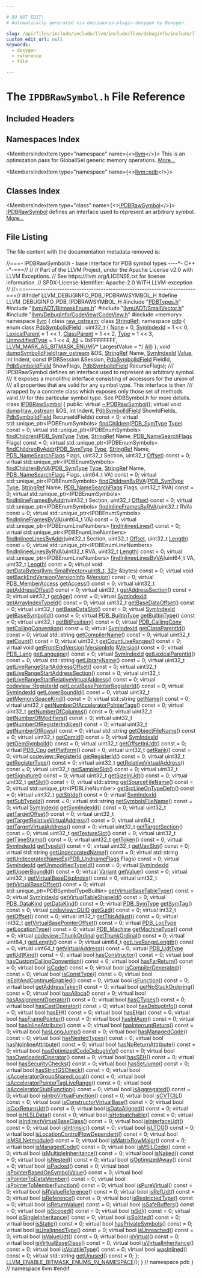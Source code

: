 ```yaml
---

# DO NOT EDIT!
# Automatically generated via docusaurus-plugin-doxygen by Doxygen.

slug: /api/files/include/include/llvm/include/llvm/debuginfo/include/llvm/debuginfo/pdb/ipdbrawsymbol-h
custom_edit_url: null
keywords:
  - doxygen
  - reference
  - file

---
```





# The `IPDBRawSymbol.h` File Reference

<DoxygenPage pluginConfig={pluginConfig}>



## Included Headers

<IncludesList>
<IncludesListItem
  filePath="PDBTypes.h"
  permalink="/docs/api/files/include/include/llvm/include/llvm/debuginfo/include/llvm/debuginfo/pdb/pdbtypes-h"
  isLocal="true" />
<IncludesListItem
  filePath="llvm/ADT/BitmaskEnum.h"
  permalink="/docs/api/files/include/include/llvm/include/llvm/adt/bitmaskenum-h"
  isLocal="true" />
<IncludesListItem
  filePath="llvm/ADT/SmallVector.h"
  permalink="/docs/api/files/include/include/llvm/include/llvm/adt/smallvector-h"
  isLocal="true" />
<IncludesListItem
  filePath="llvm/DebugInfo/CodeView/CodeView.h"
  permalink="/docs/api/files/include/include/llvm/include/llvm/debuginfo/include/llvm/debuginfo/codeview/codeview-h"
  isLocal="true" />
<IncludesListItem
  filePath="memory"
  permalink=""
  isLocal="false" />
</IncludesList>

## Namespaces Index

<MembersIndex>

<MembersIndexItem
  type="namespace"
  name={<><a href="/docs/api/namespaces/llvm">llvm</a></>}>
This is an optimization pass for GlobalISel generic memory operations. <a href="/docs/api/namespaces/llvm/#details">More...</a>
</MembersIndexItem>

<MembersIndexItem
  type="namespace"
  name={<><a href="/docs/api/namespaces/llvm/pdb">llvm::pdb</a></>}>
</MembersIndexItem>

</MembersIndex>

## Classes Index

<MembersIndex>

<MembersIndexItem
  type="class"
  name={<><a href="/docs/api/classes/llvm/pdb/ipdbrawsymbol">IPDBRawSymbol</a></>}>
<a href="/docs/api/classes/llvm/pdb/ipdbrawsymbol">IPDBRawSymbol</a> defines an interface used to represent an arbitrary symbol. <a href="/docs/api/classes/llvm/pdb/ipdbrawsymbol/#details">More...</a>
</MembersIndexItem>

</MembersIndex>


## File Listing

The file content with the documentation metadata removed is:

<ProgramListing>

<Link id="l00001" /><CodeLine lineNumber="1"><Highlight kind="comment">//===- IPDBRawSymbol.h - base interface for PDB symbol types ----&#42;- C++ -&#42;-===//</Highlight><Highlight kind="normal"></Highlight></CodeLine>
<Link id="l00002" /><CodeLine lineNumber="2"><Highlight kind="normal"></Highlight><Highlight kind="comment">//</Highlight><Highlight kind="normal"></Highlight></CodeLine>
<Link id="l00003" /><CodeLine lineNumber="3"><Highlight kind="normal"></Highlight><Highlight kind="comment">// Part of the LLVM Project, under the Apache License v2.0 with LLVM Exceptions.</Highlight><Highlight kind="normal"></Highlight></CodeLine>
<Link id="l00004" /><CodeLine lineNumber="4"><Highlight kind="normal"></Highlight><Highlight kind="comment">// See https://llvm.org/LICENSE.txt for license information.</Highlight><Highlight kind="normal"></Highlight></CodeLine>
<Link id="l00005" /><CodeLine lineNumber="5"><Highlight kind="normal"></Highlight><Highlight kind="comment">// SPDX-License-Identifier: Apache-2.0 WITH LLVM-exception</Highlight><Highlight kind="normal"></Highlight></CodeLine>
<Link id="l00006" /><CodeLine lineNumber="6"><Highlight kind="normal"></Highlight><Highlight kind="comment">//</Highlight><Highlight kind="normal"></Highlight></CodeLine>
<Link id="l00007" /><CodeLine lineNumber="7"><Highlight kind="normal"></Highlight><Highlight kind="comment">//===----------------------------------------------------------------------===//</Highlight><Highlight kind="normal"></Highlight></CodeLine>
<Link id="l00008" /><CodeLine lineNumber="8"><Highlight kind="normal"></Highlight></CodeLine>
<Link id="l00009" /><CodeLine lineNumber="9"><Highlight kind="normal"></Highlight><Highlight kind="preprocessor">#ifndef LLVM&#95;DEBUGINFO&#95;PDB&#95;IPDBRAWSYMBOL&#95;H</Highlight><Highlight kind="normal"></Highlight></CodeLine>
<Link id="l00010" /><CodeLine lineNumber="10"><Highlight kind="normal"></Highlight><Highlight kind="preprocessor">#define LLVM&#95;DEBUGINFO&#95;PDB&#95;IPDBRAWSYMBOL&#95;H</Highlight><Highlight kind="normal"></Highlight></CodeLine>
<Link id="l00011" /><CodeLine lineNumber="11"><Highlight kind="normal"></Highlight></CodeLine>
<Link id="l00012" /><CodeLine lineNumber="12"><Highlight kind="normal"></Highlight><Highlight kind="preprocessor">#include &quot;<a href="/docs/api/files/include/include/llvm/include/llvm/debuginfo/include/llvm/debuginfo/pdb/pdbtypes-h">PDBTypes.h</a>&quot;</Highlight><Highlight kind="normal"></Highlight></CodeLine>
<Link id="l00013" /><CodeLine lineNumber="13"><Highlight kind="normal"></Highlight><Highlight kind="preprocessor">#include &quot;<a href="/docs/api/files/include/include/llvm/include/llvm/adt/bitmaskenum-h">llvm/ADT/BitmaskEnum.h</a>&quot;</Highlight><Highlight kind="normal"></Highlight></CodeLine>
<Link id="l00014" /><CodeLine lineNumber="14"><Highlight kind="normal"></Highlight><Highlight kind="preprocessor">#include &quot;<a href="/docs/api/files/include/include/llvm/include/llvm/adt/smallvector-h">llvm/ADT/SmallVector.h</a>&quot;</Highlight><Highlight kind="normal"></Highlight></CodeLine>
<Link id="l00015" /><CodeLine lineNumber="15"><Highlight kind="normal"></Highlight><Highlight kind="preprocessor">#include &quot;<a href="/docs/api/files/include/include/llvm/include/llvm/debuginfo/include/llvm/debuginfo/codeview/codeview-h">llvm/DebugInfo/CodeView/CodeView.h</a>&quot;</Highlight><Highlight kind="normal"></Highlight></CodeLine>
<Link id="l00016" /><CodeLine lineNumber="16"><Highlight kind="normal"></Highlight><Highlight kind="preprocessor">#include &lt;memory&gt;</Highlight><Highlight kind="normal"></Highlight></CodeLine>
<Link id="l00017" /><CodeLine lineNumber="17"><Highlight kind="normal"></Highlight></CodeLine>
<Link id="l00018" /><CodeLine lineNumber="18"><Highlight kind="normal"></Highlight><Highlight kind="keyword">namespace </Highlight><Highlight kind="normal"><a href="/docs/api/namespaces/llvm">llvm</a> &#123;</Highlight></CodeLine>
<Link id="l00019" /><CodeLine lineNumber="19"><Highlight kind="normal"></Highlight><Highlight kind="keyword">class </Highlight><Highlight kind="normal"><a href="/docs/api/classes/llvm/raw-ostream">raw&#95;ostream</a>;</Highlight></CodeLine>
<Link id="l00020" /><CodeLine lineNumber="20"><Highlight kind="normal"></Highlight><Highlight kind="keyword">class </Highlight><Highlight kind="normal"><a href="/docs/api/classes/llvm/stringref">StringRef</a>;</Highlight></CodeLine>
<Link id="l00021" /><CodeLine lineNumber="21"><Highlight kind="normal"></Highlight></CodeLine>
<Link id="l00022" /><CodeLine lineNumber="22"><Highlight kind="normal"></Highlight><Highlight kind="keyword">namespace </Highlight><Highlight kind="normal"><a href="/docs/api/namespaces/llvm/pdb">pdb</a> &#123;</Highlight></CodeLine>
<Link id="l00023" /><CodeLine lineNumber="23"><Highlight kind="normal"></Highlight></CodeLine>
<Link id="l00024" /><CodeLine lineNumber="24" lineLink="/docs/api/namespaces/llvm/pdb/#a952cb7401a07c49e2879fbfc92f0dc2c"><Highlight kind="normal"></Highlight><Highlight kind="keyword">enum class</Highlight><Highlight kind="normal"> <a href="/docs/api/namespaces/llvm/pdb/#a952cb7401a07c49e2879fbfc92f0dc2c">PdbSymbolIdField</a> : uint32&#95;t &#123;</Highlight></CodeLine>
<Link id="l00025" /><CodeLine lineNumber="25" lineLink="/docs/api/namespaces/llvm/pdb/#a952cb7401a07c49e2879fbfc92f0dc2ca6adf97f83acf6453d4a6a4b1070f3754"><Highlight kind="normal">  <a href="/docs/api/namespaces/llvm/pdb/#a952cb7401a07c49e2879fbfc92f0dc2ca6adf97f83acf6453d4a6a4b1070f3754">None</a> = 0,</Highlight></CodeLine>
<Link id="l00026" /><CodeLine lineNumber="26" lineLink="/docs/api/namespaces/llvm/pdb/#a952cb7401a07c49e2879fbfc92f0dc2ca10ad72caab6f5b9a0c11fb543ae1f46f"><Highlight kind="normal">  <a href="/docs/api/namespaces/llvm/pdb/#a0d95a0af7fff523a0a4bfb7f6b578d12">SymIndexId</a> = 1 &lt;&lt; 0,</Highlight></CodeLine>
<Link id="l00027" /><CodeLine lineNumber="27" lineLink="/docs/api/namespaces/llvm/pdb/#a952cb7401a07c49e2879fbfc92f0dc2ca0a31053bfd7ad7db33f78a8c31f4c99a"><Highlight kind="normal">  <a href="/docs/api/namespaces/llvm/pdb/#a952cb7401a07c49e2879fbfc92f0dc2ca0a31053bfd7ad7db33f78a8c31f4c99a">LexicalParent</a> = 1 &lt;&lt; 1,</Highlight></CodeLine>
<Link id="l00028" /><CodeLine lineNumber="28" lineLink="/docs/api/namespaces/llvm/pdb/#a952cb7401a07c49e2879fbfc92f0dc2ca5ec2b91b4f21888ae4a157c15d806941"><Highlight kind="normal">  <a href="/docs/api/namespaces/llvm/pdb/#a952cb7401a07c49e2879fbfc92f0dc2ca5ec2b91b4f21888ae4a157c15d806941">ClassParent</a> = 1 &lt;&lt; 2,</Highlight></CodeLine>
<Link id="l00029" /><CodeLine lineNumber="29" lineLink="/docs/api/namespaces/llvm/pdb/#a952cb7401a07c49e2879fbfc92f0dc2caa1fa27779242b4902f7ae3bdd5c6d508"><Highlight kind="normal">  <a href="/docs/api/namespaces/llvm/pdb/#a952cb7401a07c49e2879fbfc92f0dc2caa1fa27779242b4902f7ae3bdd5c6d508">Type</a> = 1 &lt;&lt; 3,</Highlight></CodeLine>
<Link id="l00030" /><CodeLine lineNumber="30" lineLink="/docs/api/namespaces/llvm/pdb/#a952cb7401a07c49e2879fbfc92f0dc2ca233fe8dc2f7e028d63c719394a3b1f8a"><Highlight kind="normal">  <a href="/docs/api/namespaces/llvm/pdb/#a952cb7401a07c49e2879fbfc92f0dc2ca233fe8dc2f7e028d63c719394a3b1f8a">UnmodifiedType</a> = 1 &lt;&lt; 4,</Highlight></CodeLine>
<Link id="l00031" /><CodeLine lineNumber="31" lineLink="/docs/api/namespaces/llvm/pdb/#a952cb7401a07c49e2879fbfc92f0dc2cab1c94ca2fbc3e78fc30069c8d0f01680"><Highlight kind="normal">  <a href="/docs/api/namespaces/llvm/pdb/#a952cb7401a07c49e2879fbfc92f0dc2cab1c94ca2fbc3e78fc30069c8d0f01680">All</a> = 0xFFFFFFFF,</Highlight></CodeLine>
<Link id="l00032" /><CodeLine lineNumber="32"><Highlight kind="normal">  <a href="/docs/api/namespaces/llvm/#a9db8c44b250b90e3ab7e4d144e7c9c2eaab882f7771b12a605e94c8abb12db9cf">LLVM&#95;MARK&#95;AS&#95;BITMASK&#95;ENUM</a>(</Highlight><Highlight kind="comment">/&#42; LargestValue = &#42;/</Highlight><Highlight kind="normal"> <a href="/docs/api/namespaces/llvm/pdb/#a952cb7401a07c49e2879fbfc92f0dc2cab1c94ca2fbc3e78fc30069c8d0f01680">All</a>)</Highlight></CodeLine>
<Link id="l00033" /><CodeLine lineNumber="33"><Highlight kind="normal">&#125;;</Highlight></CodeLine>
<Link id="l00034" /><CodeLine lineNumber="34"><Highlight kind="normal"></Highlight></CodeLine>
<Link id="l00035" /><CodeLine lineNumber="35"><Highlight kind="normal"></Highlight><Highlight kind="keywordtype">void</Highlight><Highlight kind="normal"> <a href="/docs/api/namespaces/llvm/pdb/#aebe60f61f4fe8956834c561bfb8a75e8">dumpSymbolIdField</a>(<a href="/docs/api/classes/llvm/raw-ostream">raw&#95;ostream</a> &amp;OS, <a href="/docs/api/classes/llvm/stringref">StringRef</a> Name, <a href="/docs/api/namespaces/llvm/pdb/#a0d95a0af7fff523a0a4bfb7f6b578d12">SymIndexId</a> <a href="/docs/api/classes/llvm/value">Value</a>,</Highlight></CodeLine>
<Link id="l00036" /><CodeLine lineNumber="36"><Highlight kind="normal">                       </Highlight><Highlight kind="keywordtype">int</Highlight><Highlight kind="normal"> Indent, </Highlight><Highlight kind="keyword">const</Highlight><Highlight kind="normal"> IPDBSession &amp;Session,</Highlight></CodeLine>
<Link id="l00037" /><CodeLine lineNumber="37"><Highlight kind="normal">                       <a href="/docs/api/namespaces/llvm/pdb/#a952cb7401a07c49e2879fbfc92f0dc2c">PdbSymbolIdField</a> FieldId, <a href="/docs/api/namespaces/llvm/pdb/#a952cb7401a07c49e2879fbfc92f0dc2c">PdbSymbolIdField</a> ShowFlags,</Highlight></CodeLine>
<Link id="l00038" /><CodeLine lineNumber="38"><Highlight kind="normal">                       <a href="/docs/api/namespaces/llvm/pdb/#a952cb7401a07c49e2879fbfc92f0dc2c">PdbSymbolIdField</a> RecurseFlags);</Highlight></CodeLine>
<Link id="l00039" /><CodeLine lineNumber="39"><Highlight kind="normal"></Highlight><Highlight kind="comment"></Highlight></CodeLine>
<Link id="l00040" /><CodeLine lineNumber="40"><Highlight kind="comment">/// IPDBRawSymbol defines an interface used to represent an arbitrary symbol.</Highlight></CodeLine>
<Link id="l00041" /><CodeLine lineNumber="41"><Highlight kind="comment">/// It exposes a monolithic interface consisting of accessors for the union of</Highlight></CodeLine>
<Link id="l00042" /><CodeLine lineNumber="42"><Highlight kind="comment">/// all properties that are valid for any symbol type.  This interface is then</Highlight></CodeLine>
<Link id="l00043" /><CodeLine lineNumber="43"><Highlight kind="comment">/// wrapped by a concrete class which exposes only those set of methods valid</Highlight></CodeLine>
<Link id="l00044" /><CodeLine lineNumber="44"><Highlight kind="comment">/// for this particular symbol type.  See PDBSymbol.h for more details.</Highlight><Highlight kind="normal"></Highlight></CodeLine>
<Link id="l00045" /><CodeLine lineNumber="45" lineLink="/docs/api/classes/llvm/pdb/ipdbrawsymbol"><Highlight kind="normal"></Highlight><Highlight kind="keyword">class </Highlight><Highlight kind="normal"><a href="/docs/api/classes/llvm/pdb/ipdbrawsymbol">IPDBRawSymbol</a> &#123;</Highlight></CodeLine>
<Link id="l00046" /><CodeLine lineNumber="46"><Highlight kind="normal"></Highlight><Highlight kind="keyword">public</Highlight><Highlight kind="normal">:</Highlight></CodeLine>
<Link id="l00047" /><CodeLine lineNumber="47" lineLink="/docs/api/classes/llvm/pdb/ipdbrawsymbol/#a9af5e8940ffc289af39c8d8e4f192c59"><Highlight kind="normal">  </Highlight><Highlight kind="keyword">virtual</Highlight><Highlight kind="normal"> <a href="/docs/api/classes/llvm/pdb/ipdbrawsymbol/#a9af5e8940ffc289af39c8d8e4f192c59">~IPDBRawSymbol</a>();</Highlight></CodeLine>
<Link id="l00048" /><CodeLine lineNumber="48"><Highlight kind="normal"></Highlight></CodeLine>
<Link id="l00049" /><CodeLine lineNumber="49" lineLink="/docs/api/classes/llvm/pdb/ipdbrawsymbol/#a21865539792ee1dbdd4df5e7f2c23ec2"><Highlight kind="normal">  </Highlight><Highlight kind="keyword">virtual</Highlight><Highlight kind="normal"> </Highlight><Highlight kind="keywordtype">void</Highlight><Highlight kind="normal"> <a href="/docs/api/classes/llvm/pdb/ipdbrawsymbol/#a21865539792ee1dbdd4df5e7f2c23ec2">dump</a>(<a href="/docs/api/classes/llvm/raw-ostream">raw&#95;ostream</a> &amp;OS, </Highlight><Highlight kind="keywordtype">int</Highlight><Highlight kind="normal"> Indent, <a href="/docs/api/namespaces/llvm/pdb/#a952cb7401a07c49e2879fbfc92f0dc2c">PdbSymbolIdField</a> ShowIdFields,</Highlight></CodeLine>
<Link id="l00050" /><CodeLine lineNumber="50"><Highlight kind="normal">                    <a href="/docs/api/namespaces/llvm/pdb/#a952cb7401a07c49e2879fbfc92f0dc2c">PdbSymbolIdField</a> RecurseIdFields) </Highlight><Highlight kind="keyword">const</Highlight><Highlight kind="normal"> = 0;</Highlight></CodeLine>
<Link id="l00051" /><CodeLine lineNumber="51"><Highlight kind="normal"></Highlight></CodeLine>
<Link id="l00052" /><CodeLine lineNumber="52"><Highlight kind="normal">  </Highlight><Highlight kind="keyword">virtual</Highlight><Highlight kind="normal"> std::unique&#95;ptr&lt;IPDBEnumSymbols&gt;</Highlight></CodeLine>
<Link id="l00053" /><CodeLine lineNumber="53" lineLink="/docs/api/classes/llvm/pdb/ipdbrawsymbol/#a6a5314709f82fa43c158c86b326d2139"><Highlight kind="normal">  <a href="/docs/api/classes/llvm/pdb/ipdbrawsymbol/#a6a5314709f82fa43c158c86b326d2139">findChildren</a>(<a href="/docs/api/namespaces/llvm/pdb/#a33e853ec74d48b1340d1d4bae772d30b">PDB&#95;SymType</a> <a href="/docs/api/namespaces/llvm/pdb/#a952cb7401a07c49e2879fbfc92f0dc2caa1fa27779242b4902f7ae3bdd5c6d508">Type</a>) </Highlight><Highlight kind="keyword">const</Highlight><Highlight kind="normal"> = 0;</Highlight></CodeLine>
<Link id="l00054" /><CodeLine lineNumber="54"><Highlight kind="normal"></Highlight></CodeLine>
<Link id="l00055" /><CodeLine lineNumber="55"><Highlight kind="normal">  </Highlight><Highlight kind="keyword">virtual</Highlight><Highlight kind="normal"> std::unique&#95;ptr&lt;IPDBEnumSymbols&gt;</Highlight></CodeLine>
<Link id="l00056" /><CodeLine lineNumber="56" lineLink="/docs/api/classes/llvm/pdb/ipdbrawsymbol/#a7fee9e6327ae191988aee7213417653d"><Highlight kind="normal">  <a href="/docs/api/classes/llvm/pdb/ipdbrawsymbol/#a7fee9e6327ae191988aee7213417653d">findChildren</a>(<a href="/docs/api/namespaces/llvm/pdb/#a33e853ec74d48b1340d1d4bae772d30b">PDB&#95;SymType</a> <a href="/docs/api/namespaces/llvm/pdb/#a952cb7401a07c49e2879fbfc92f0dc2caa1fa27779242b4902f7ae3bdd5c6d508">Type</a>, <a href="/docs/api/classes/llvm/stringref">StringRef</a> Name,</Highlight></CodeLine>
<Link id="l00057" /><CodeLine lineNumber="57"><Highlight kind="normal">               <a href="/docs/api/namespaces/llvm/pdb/#a1d1b2eadb80309d27efbb727411c54ec">PDB&#95;NameSearchFlags</a> Flags) </Highlight><Highlight kind="keyword">const</Highlight><Highlight kind="normal"> = 0;</Highlight></CodeLine>
<Link id="l00058" /><CodeLine lineNumber="58"><Highlight kind="normal">  </Highlight><Highlight kind="keyword">virtual</Highlight><Highlight kind="normal"> std::unique&#95;ptr&lt;IPDBEnumSymbols&gt;</Highlight></CodeLine>
<Link id="l00059" /><CodeLine lineNumber="59" lineLink="/docs/api/classes/llvm/pdb/ipdbrawsymbol/#aa9e8706e3644a41628b61ee8cc0f9312"><Highlight kind="normal">  <a href="/docs/api/classes/llvm/pdb/ipdbrawsymbol/#aa9e8706e3644a41628b61ee8cc0f9312">findChildrenByAddr</a>(<a href="/docs/api/namespaces/llvm/pdb/#a33e853ec74d48b1340d1d4bae772d30b">PDB&#95;SymType</a> <a href="/docs/api/namespaces/llvm/pdb/#a952cb7401a07c49e2879fbfc92f0dc2caa1fa27779242b4902f7ae3bdd5c6d508">Type</a>, <a href="/docs/api/classes/llvm/stringref">StringRef</a> Name,</Highlight></CodeLine>
<Link id="l00060" /><CodeLine lineNumber="60"><Highlight kind="normal">                     <a href="/docs/api/namespaces/llvm/pdb/#a1d1b2eadb80309d27efbb727411c54ec">PDB&#95;NameSearchFlags</a> Flags,</Highlight></CodeLine>
<Link id="l00061" /><CodeLine lineNumber="61"><Highlight kind="normal">                     uint32&#95;t Section, uint32&#95;t <a href="/docs/api/namespaces/llvm/pdb/#ac10322dc19a928c2dbb83ec9689dc23cadfd0a82c4bf37b1e90b690a22a20692e">Offset</a>) </Highlight><Highlight kind="keyword">const</Highlight><Highlight kind="normal"> = 0;</Highlight></CodeLine>
<Link id="l00062" /><CodeLine lineNumber="62"><Highlight kind="normal">  </Highlight><Highlight kind="keyword">virtual</Highlight><Highlight kind="normal"> std::unique&#95;ptr&lt;IPDBEnumSymbols&gt;</Highlight></CodeLine>
<Link id="l00063" /><CodeLine lineNumber="63" lineLink="/docs/api/classes/llvm/pdb/ipdbrawsymbol/#aaf1f9d81bc7629b84ca2a699eb1de2ce"><Highlight kind="normal">  <a href="/docs/api/classes/llvm/pdb/ipdbrawsymbol/#aaf1f9d81bc7629b84ca2a699eb1de2ce">findChildrenByVA</a>(<a href="/docs/api/namespaces/llvm/pdb/#a33e853ec74d48b1340d1d4bae772d30b">PDB&#95;SymType</a> <a href="/docs/api/namespaces/llvm/pdb/#a952cb7401a07c49e2879fbfc92f0dc2caa1fa27779242b4902f7ae3bdd5c6d508">Type</a>, <a href="/docs/api/classes/llvm/stringref">StringRef</a> Name, <a href="/docs/api/namespaces/llvm/pdb/#a1d1b2eadb80309d27efbb727411c54ec">PDB&#95;NameSearchFlags</a> Flags,</Highlight></CodeLine>
<Link id="l00064" /><CodeLine lineNumber="64"><Highlight kind="normal">                   uint64&#95;t VA) </Highlight><Highlight kind="keyword">const</Highlight><Highlight kind="normal"> = 0;</Highlight></CodeLine>
<Link id="l00065" /><CodeLine lineNumber="65"><Highlight kind="normal">  </Highlight><Highlight kind="keyword">virtual</Highlight><Highlight kind="normal"> std::unique&#95;ptr&lt;IPDBEnumSymbols&gt;</Highlight></CodeLine>
<Link id="l00066" /><CodeLine lineNumber="66" lineLink="/docs/api/classes/llvm/pdb/ipdbrawsymbol/#af94e00861557e9512503ca8f775a6c0c"><Highlight kind="normal">  <a href="/docs/api/classes/llvm/pdb/ipdbrawsymbol/#af94e00861557e9512503ca8f775a6c0c">findChildrenByRVA</a>(<a href="/docs/api/namespaces/llvm/pdb/#a33e853ec74d48b1340d1d4bae772d30b">PDB&#95;SymType</a> <a href="/docs/api/namespaces/llvm/pdb/#a952cb7401a07c49e2879fbfc92f0dc2caa1fa27779242b4902f7ae3bdd5c6d508">Type</a>, <a href="/docs/api/classes/llvm/stringref">StringRef</a> Name, <a href="/docs/api/namespaces/llvm/pdb/#a1d1b2eadb80309d27efbb727411c54ec">PDB&#95;NameSearchFlags</a> Flags,</Highlight></CodeLine>
<Link id="l00067" /><CodeLine lineNumber="67"><Highlight kind="normal">                    uint32&#95;t RVA) </Highlight><Highlight kind="keyword">const</Highlight><Highlight kind="normal"> = 0;</Highlight></CodeLine>
<Link id="l00068" /><CodeLine lineNumber="68"><Highlight kind="normal"></Highlight></CodeLine>
<Link id="l00069" /><CodeLine lineNumber="69"><Highlight kind="normal">  </Highlight><Highlight kind="keyword">virtual</Highlight><Highlight kind="normal"> std::unique&#95;ptr&lt;IPDBEnumSymbols&gt;</Highlight></CodeLine>
<Link id="l00070" /><CodeLine lineNumber="70" lineLink="/docs/api/classes/llvm/pdb/ipdbrawsymbol/#a4ec0ea5959376f496ba9f2a3888ef2ad"><Highlight kind="normal">  <a href="/docs/api/classes/llvm/pdb/ipdbrawsymbol/#a4ec0ea5959376f496ba9f2a3888ef2ad">findInlineFramesByAddr</a>(uint32&#95;t Section, uint32&#95;t <a href="/docs/api/namespaces/llvm/pdb/#ac10322dc19a928c2dbb83ec9689dc23cadfd0a82c4bf37b1e90b690a22a20692e">Offset</a>) </Highlight><Highlight kind="keyword">const</Highlight><Highlight kind="normal"> = 0;</Highlight></CodeLine>
<Link id="l00071" /><CodeLine lineNumber="71"><Highlight kind="normal">  </Highlight><Highlight kind="keyword">virtual</Highlight><Highlight kind="normal"> std::unique&#95;ptr&lt;IPDBEnumSymbols&gt;</Highlight></CodeLine>
<Link id="l00072" /><CodeLine lineNumber="72" lineLink="/docs/api/classes/llvm/pdb/ipdbrawsymbol/#a5e98c5509c090d1437dfa6140f934d73"><Highlight kind="normal">  <a href="/docs/api/classes/llvm/pdb/ipdbrawsymbol/#a5e98c5509c090d1437dfa6140f934d73">findInlineFramesByRVA</a>(uint32&#95;t RVA) </Highlight><Highlight kind="keyword">const</Highlight><Highlight kind="normal"> = 0;</Highlight></CodeLine>
<Link id="l00073" /><CodeLine lineNumber="73"><Highlight kind="normal">  </Highlight><Highlight kind="keyword">virtual</Highlight><Highlight kind="normal"> std::unique&#95;ptr&lt;IPDBEnumSymbols&gt;</Highlight></CodeLine>
<Link id="l00074" /><CodeLine lineNumber="74" lineLink="/docs/api/classes/llvm/pdb/ipdbrawsymbol/#a7cbe6a932f0e0691672e6ab56957c243"><Highlight kind="normal">  <a href="/docs/api/classes/llvm/pdb/ipdbrawsymbol/#a7cbe6a932f0e0691672e6ab56957c243">findInlineFramesByVA</a>(uint64&#95;t VA) </Highlight><Highlight kind="keyword">const</Highlight><Highlight kind="normal"> = 0;</Highlight></CodeLine>
<Link id="l00075" /><CodeLine lineNumber="75"><Highlight kind="normal"></Highlight></CodeLine>
<Link id="l00076" /><CodeLine lineNumber="76" lineLink="/docs/api/classes/llvm/pdb/ipdbrawsymbol/#abfc7bdeb898e26af444cb5ccea5a83c5"><Highlight kind="normal">  </Highlight><Highlight kind="keyword">virtual</Highlight><Highlight kind="normal"> std::unique&#95;ptr&lt;IPDBEnumLineNumbers&gt; <a href="/docs/api/classes/llvm/pdb/ipdbrawsymbol/#abfc7bdeb898e26af444cb5ccea5a83c5">findInlineeLines</a>() </Highlight><Highlight kind="keyword">const</Highlight><Highlight kind="normal"> = 0;</Highlight></CodeLine>
<Link id="l00077" /><CodeLine lineNumber="77"><Highlight kind="normal">  </Highlight><Highlight kind="keyword">virtual</Highlight><Highlight kind="normal"> std::unique&#95;ptr&lt;IPDBEnumLineNumbers&gt;</Highlight></CodeLine>
<Link id="l00078" /><CodeLine lineNumber="78" lineLink="/docs/api/classes/llvm/pdb/ipdbrawsymbol/#a060bd6f0a8e3d3b5448c27d9f22834dd"><Highlight kind="normal">  <a href="/docs/api/classes/llvm/pdb/ipdbrawsymbol/#a060bd6f0a8e3d3b5448c27d9f22834dd">findInlineeLinesByAddr</a>(uint32&#95;t Section, uint32&#95;t <a href="/docs/api/namespaces/llvm/pdb/#ac10322dc19a928c2dbb83ec9689dc23cadfd0a82c4bf37b1e90b690a22a20692e">Offset</a>,</Highlight></CodeLine>
<Link id="l00079" /><CodeLine lineNumber="79"><Highlight kind="normal">                         uint32&#95;t <a href="/docs/api/namespaces/llvm/#a05f5b9a11bdcc5feba62899f95dcf878af6d9f1c7b49b7601fae6a545002a6763">Length</a>) </Highlight><Highlight kind="keyword">const</Highlight><Highlight kind="normal"> = 0;</Highlight></CodeLine>
<Link id="l00080" /><CodeLine lineNumber="80"><Highlight kind="normal">  </Highlight><Highlight kind="keyword">virtual</Highlight><Highlight kind="normal"> std::unique&#95;ptr&lt;IPDBEnumLineNumbers&gt;</Highlight></CodeLine>
<Link id="l00081" /><CodeLine lineNumber="81" lineLink="/docs/api/classes/llvm/pdb/ipdbrawsymbol/#ac6442bde8ba97482739b5c82f71b7d92"><Highlight kind="normal">  <a href="/docs/api/classes/llvm/pdb/ipdbrawsymbol/#ac6442bde8ba97482739b5c82f71b7d92">findInlineeLinesByRVA</a>(uint32&#95;t RVA, uint32&#95;t <a href="/docs/api/namespaces/llvm/#a05f5b9a11bdcc5feba62899f95dcf878af6d9f1c7b49b7601fae6a545002a6763">Length</a>) </Highlight><Highlight kind="keyword">const</Highlight><Highlight kind="normal"> = 0;</Highlight></CodeLine>
<Link id="l00082" /><CodeLine lineNumber="82"><Highlight kind="normal">  </Highlight><Highlight kind="keyword">virtual</Highlight><Highlight kind="normal"> std::unique&#95;ptr&lt;IPDBEnumLineNumbers&gt;</Highlight></CodeLine>
<Link id="l00083" /><CodeLine lineNumber="83" lineLink="/docs/api/classes/llvm/pdb/ipdbrawsymbol/#a7bec5fc880bed7dca513529a5347a122"><Highlight kind="normal">  <a href="/docs/api/classes/llvm/pdb/ipdbrawsymbol/#a7bec5fc880bed7dca513529a5347a122">findInlineeLinesByVA</a>(uint64&#95;t VA, uint32&#95;t <a href="/docs/api/namespaces/llvm/#a05f5b9a11bdcc5feba62899f95dcf878af6d9f1c7b49b7601fae6a545002a6763">Length</a>) </Highlight><Highlight kind="keyword">const</Highlight><Highlight kind="normal"> = 0;</Highlight></CodeLine>
<Link id="l00084" /><CodeLine lineNumber="84"><Highlight kind="normal"></Highlight></CodeLine>
<Link id="l00085" /><CodeLine lineNumber="85" lineLink="/docs/api/classes/llvm/pdb/ipdbrawsymbol/#a28d684dfe2ff52f0270ff38ee1cdf91f"><Highlight kind="normal">  </Highlight><Highlight kind="keyword">virtual</Highlight><Highlight kind="normal"> </Highlight><Highlight kind="keywordtype">void</Highlight><Highlight kind="normal"> <a href="/docs/api/classes/llvm/pdb/ipdbrawsymbol/#a28d684dfe2ff52f0270ff38ee1cdf91f">getDataBytes</a>(<a href="/docs/api/classes/llvm/smallvector">llvm::SmallVector&lt;uint8&#95;t, 32&gt;</a> &amp;bytes) </Highlight><Highlight kind="keyword">const</Highlight><Highlight kind="normal"> = 0;</Highlight></CodeLine>
<Link id="l00086" /><CodeLine lineNumber="86" lineLink="/docs/api/classes/llvm/pdb/ipdbrawsymbol/#a17d89fa36e9c0ad9539e134983098af9"><Highlight kind="normal">  </Highlight><Highlight kind="keyword">virtual</Highlight><Highlight kind="normal"> </Highlight><Highlight kind="keywordtype">void</Highlight><Highlight kind="normal"> <a href="/docs/api/classes/llvm/pdb/ipdbrawsymbol/#a17d89fa36e9c0ad9539e134983098af9">getBackEndVersion</a>(<a href="/docs/api/structs/llvm/pdb/versioninfo">VersionInfo</a> &amp;<a href="/docs/api/namespaces/llvm/#a689a023f54d38d41f6d952cac41ee538">Version</a>) </Highlight><Highlight kind="keyword">const</Highlight><Highlight kind="normal"> = 0;</Highlight></CodeLine>
<Link id="l00087" /><CodeLine lineNumber="87" lineLink="/docs/api/classes/llvm/pdb/ipdbrawsymbol/#a932516d5688973d789a06f2d28f294d5"><Highlight kind="normal">  </Highlight><Highlight kind="keyword">virtual</Highlight><Highlight kind="normal"> <a href="/docs/api/namespaces/llvm/pdb/#a2d6a658a499045d9efb62d3e00c4e11f">PDB&#95;MemberAccess</a> <a href="/docs/api/classes/llvm/pdb/ipdbrawsymbol/#a932516d5688973d789a06f2d28f294d5">getAccess</a>() </Highlight><Highlight kind="keyword">const</Highlight><Highlight kind="normal"> = 0;</Highlight></CodeLine>
<Link id="l00088" /><CodeLine lineNumber="88" lineLink="/docs/api/classes/llvm/pdb/ipdbrawsymbol/#aeaefc254e5424fb209b425e1a371b729"><Highlight kind="normal">  </Highlight><Highlight kind="keyword">virtual</Highlight><Highlight kind="normal"> uint32&#95;t <a href="/docs/api/classes/llvm/pdb/ipdbrawsymbol/#aeaefc254e5424fb209b425e1a371b729">getAddressOffset</a>() </Highlight><Highlight kind="keyword">const</Highlight><Highlight kind="normal"> = 0;</Highlight></CodeLine>
<Link id="l00089" /><CodeLine lineNumber="89" lineLink="/docs/api/classes/llvm/pdb/ipdbrawsymbol/#a64c759ea6046e60ac2fd5118c6e174a1"><Highlight kind="normal">  </Highlight><Highlight kind="keyword">virtual</Highlight><Highlight kind="normal"> uint32&#95;t <a href="/docs/api/classes/llvm/pdb/ipdbrawsymbol/#a64c759ea6046e60ac2fd5118c6e174a1">getAddressSection</a>() </Highlight><Highlight kind="keyword">const</Highlight><Highlight kind="normal"> = 0;</Highlight></CodeLine>
<Link id="l00090" /><CodeLine lineNumber="90" lineLink="/docs/api/classes/llvm/pdb/ipdbrawsymbol/#af0d6d37892097a53b7e3c295d8d88720"><Highlight kind="normal">  </Highlight><Highlight kind="keyword">virtual</Highlight><Highlight kind="normal"> uint32&#95;t <a href="/docs/api/classes/llvm/pdb/ipdbrawsymbol/#af0d6d37892097a53b7e3c295d8d88720">getAge</a>() </Highlight><Highlight kind="keyword">const</Highlight><Highlight kind="normal"> = 0;</Highlight></CodeLine>
<Link id="l00091" /><CodeLine lineNumber="91" lineLink="/docs/api/classes/llvm/pdb/ipdbrawsymbol/#a13b82c4c2ce35ae39388a2ba45d2b189"><Highlight kind="normal">  </Highlight><Highlight kind="keyword">virtual</Highlight><Highlight kind="normal"> <a href="/docs/api/namespaces/llvm/pdb/#a0d95a0af7fff523a0a4bfb7f6b578d12">SymIndexId</a> <a href="/docs/api/classes/llvm/pdb/ipdbrawsymbol/#a13b82c4c2ce35ae39388a2ba45d2b189">getArrayIndexTypeId</a>() </Highlight><Highlight kind="keyword">const</Highlight><Highlight kind="normal"> = 0;</Highlight></CodeLine>
<Link id="l00092" /><CodeLine lineNumber="92" lineLink="/docs/api/classes/llvm/pdb/ipdbrawsymbol/#a3e920c36c46d0a9690d62ca57f585eac"><Highlight kind="normal">  </Highlight><Highlight kind="keyword">virtual</Highlight><Highlight kind="normal"> uint32&#95;t <a href="/docs/api/classes/llvm/pdb/ipdbrawsymbol/#a3e920c36c46d0a9690d62ca57f585eac">getBaseDataOffset</a>() </Highlight><Highlight kind="keyword">const</Highlight><Highlight kind="normal"> = 0;</Highlight></CodeLine>
<Link id="l00093" /><CodeLine lineNumber="93" lineLink="/docs/api/classes/llvm/pdb/ipdbrawsymbol/#acbccf11606e8757fff012b09ecbae216"><Highlight kind="normal">  </Highlight><Highlight kind="keyword">virtual</Highlight><Highlight kind="normal"> uint32&#95;t <a href="/docs/api/classes/llvm/pdb/ipdbrawsymbol/#acbccf11606e8757fff012b09ecbae216">getBaseDataSlot</a>() </Highlight><Highlight kind="keyword">const</Highlight><Highlight kind="normal"> = 0;</Highlight></CodeLine>
<Link id="l00094" /><CodeLine lineNumber="94" lineLink="/docs/api/classes/llvm/pdb/ipdbrawsymbol/#a16091a11631e85cbf2f5e1a5d3031ced"><Highlight kind="normal">  </Highlight><Highlight kind="keyword">virtual</Highlight><Highlight kind="normal"> <a href="/docs/api/namespaces/llvm/pdb/#a0d95a0af7fff523a0a4bfb7f6b578d12">SymIndexId</a> <a href="/docs/api/classes/llvm/pdb/ipdbrawsymbol/#a16091a11631e85cbf2f5e1a5d3031ced">getBaseSymbolId</a>() </Highlight><Highlight kind="keyword">const</Highlight><Highlight kind="normal"> = 0;</Highlight></CodeLine>
<Link id="l00095" /><CodeLine lineNumber="95" lineLink="/docs/api/classes/llvm/pdb/ipdbrawsymbol/#a285c92bef5e4659feb2df469a20f401d"><Highlight kind="normal">  </Highlight><Highlight kind="keyword">virtual</Highlight><Highlight kind="normal"> <a href="/docs/api/namespaces/llvm/pdb/#a29a5bdf367e3f74df9228dfce2c93a6f">PDB&#95;BuiltinType</a> <a href="/docs/api/classes/llvm/pdb/ipdbrawsymbol/#a285c92bef5e4659feb2df469a20f401d">getBuiltinType</a>() </Highlight><Highlight kind="keyword">const</Highlight><Highlight kind="normal"> = 0;</Highlight></CodeLine>
<Link id="l00096" /><CodeLine lineNumber="96" lineLink="/docs/api/classes/llvm/pdb/ipdbrawsymbol/#ab02fb9250dfc117c2586fa923a04f31d"><Highlight kind="normal">  </Highlight><Highlight kind="keyword">virtual</Highlight><Highlight kind="normal"> uint32&#95;t <a href="/docs/api/classes/llvm/pdb/ipdbrawsymbol/#ab02fb9250dfc117c2586fa923a04f31d">getBitPosition</a>() </Highlight><Highlight kind="keyword">const</Highlight><Highlight kind="normal"> = 0;</Highlight></CodeLine>
<Link id="l00097" /><CodeLine lineNumber="97" lineLink="/docs/api/classes/llvm/pdb/ipdbrawsymbol/#a3ccceeeee099649ff455c1284957ebe7"><Highlight kind="normal">  </Highlight><Highlight kind="keyword">virtual</Highlight><Highlight kind="normal"> <a href="/docs/api/namespaces/llvm/pdb/#af7d171b2b4401586d8bb1bd9507c6921">PDB&#95;CallingConv</a> <a href="/docs/api/classes/llvm/pdb/ipdbrawsymbol/#a3ccceeeee099649ff455c1284957ebe7">getCallingConvention</a>() </Highlight><Highlight kind="keyword">const</Highlight><Highlight kind="normal"> = 0;</Highlight></CodeLine>
<Link id="l00098" /><CodeLine lineNumber="98" lineLink="/docs/api/classes/llvm/pdb/ipdbrawsymbol/#aac2923a200bd27114bbb0ac8c7546d21"><Highlight kind="normal">  </Highlight><Highlight kind="keyword">virtual</Highlight><Highlight kind="normal"> <a href="/docs/api/namespaces/llvm/pdb/#a0d95a0af7fff523a0a4bfb7f6b578d12">SymIndexId</a> <a href="/docs/api/classes/llvm/pdb/ipdbrawsymbol/#aac2923a200bd27114bbb0ac8c7546d21">getClassParentId</a>() </Highlight><Highlight kind="keyword">const</Highlight><Highlight kind="normal"> = 0;</Highlight></CodeLine>
<Link id="l00099" /><CodeLine lineNumber="99" lineLink="/docs/api/classes/llvm/pdb/ipdbrawsymbol/#a5906765a7e8c5b09bd2d554f3489dd1d"><Highlight kind="normal">  </Highlight><Highlight kind="keyword">virtual</Highlight><Highlight kind="normal"> std::string <a href="/docs/api/classes/llvm/pdb/ipdbrawsymbol/#a5906765a7e8c5b09bd2d554f3489dd1d">getCompilerName</a>() </Highlight><Highlight kind="keyword">const</Highlight><Highlight kind="normal"> = 0;</Highlight></CodeLine>
<Link id="l00100" /><CodeLine lineNumber="100" lineLink="/docs/api/classes/llvm/pdb/ipdbrawsymbol/#a4ef1bcb89bb9d415508d44d90ce44862"><Highlight kind="normal">  </Highlight><Highlight kind="keyword">virtual</Highlight><Highlight kind="normal"> uint32&#95;t <a href="/docs/api/classes/llvm/pdb/ipdbrawsymbol/#a4ef1bcb89bb9d415508d44d90ce44862">getCount</a>() </Highlight><Highlight kind="keyword">const</Highlight><Highlight kind="normal"> = 0;</Highlight></CodeLine>
<Link id="l00101" /><CodeLine lineNumber="101" lineLink="/docs/api/classes/llvm/pdb/ipdbrawsymbol/#a701721446bc2c832b9e75a1704b1d3dc"><Highlight kind="normal">  </Highlight><Highlight kind="keyword">virtual</Highlight><Highlight kind="normal"> uint32&#95;t <a href="/docs/api/classes/llvm/pdb/ipdbrawsymbol/#a701721446bc2c832b9e75a1704b1d3dc">getCountLiveRanges</a>() </Highlight><Highlight kind="keyword">const</Highlight><Highlight kind="normal"> = 0;</Highlight></CodeLine>
<Link id="l00102" /><CodeLine lineNumber="102" lineLink="/docs/api/classes/llvm/pdb/ipdbrawsymbol/#ab186ac9b08fc6ed0d548a7d6cd04879a"><Highlight kind="normal">  </Highlight><Highlight kind="keyword">virtual</Highlight><Highlight kind="normal"> </Highlight><Highlight kind="keywordtype">void</Highlight><Highlight kind="normal"> <a href="/docs/api/classes/llvm/pdb/ipdbrawsymbol/#ab186ac9b08fc6ed0d548a7d6cd04879a">getFrontEndVersion</a>(<a href="/docs/api/structs/llvm/pdb/versioninfo">VersionInfo</a> &amp;<a href="/docs/api/namespaces/llvm/#a689a023f54d38d41f6d952cac41ee538">Version</a>) </Highlight><Highlight kind="keyword">const</Highlight><Highlight kind="normal"> = 0;</Highlight></CodeLine>
<Link id="l00103" /><CodeLine lineNumber="103" lineLink="/docs/api/classes/llvm/pdb/ipdbrawsymbol/#a5161415914ed1e33d4e67b8086995a41"><Highlight kind="normal">  </Highlight><Highlight kind="keyword">virtual</Highlight><Highlight kind="normal"> <a href="/docs/api/namespaces/llvm/pdb/#ade90db04981678b03bc2909e6b498eb4">PDB&#95;Lang</a> <a href="/docs/api/classes/llvm/pdb/ipdbrawsymbol/#a5161415914ed1e33d4e67b8086995a41">getLanguage</a>() </Highlight><Highlight kind="keyword">const</Highlight><Highlight kind="normal"> = 0;</Highlight></CodeLine>
<Link id="l00104" /><CodeLine lineNumber="104" lineLink="/docs/api/classes/llvm/pdb/ipdbrawsymbol/#a89fda58e8b38640ee576bf720b43b566"><Highlight kind="normal">  </Highlight><Highlight kind="keyword">virtual</Highlight><Highlight kind="normal"> <a href="/docs/api/namespaces/llvm/pdb/#a0d95a0af7fff523a0a4bfb7f6b578d12">SymIndexId</a> <a href="/docs/api/classes/llvm/pdb/ipdbrawsymbol/#a89fda58e8b38640ee576bf720b43b566">getLexicalParentId</a>() </Highlight><Highlight kind="keyword">const</Highlight><Highlight kind="normal"> = 0;</Highlight></CodeLine>
<Link id="l00105" /><CodeLine lineNumber="105" lineLink="/docs/api/classes/llvm/pdb/ipdbrawsymbol/#a15e8f62c30ab9bf6620ce1189dcd4d03"><Highlight kind="normal">  </Highlight><Highlight kind="keyword">virtual</Highlight><Highlight kind="normal"> std::string <a href="/docs/api/classes/llvm/pdb/ipdbrawsymbol/#a15e8f62c30ab9bf6620ce1189dcd4d03">getLibraryName</a>() </Highlight><Highlight kind="keyword">const</Highlight><Highlight kind="normal"> = 0;</Highlight></CodeLine>
<Link id="l00106" /><CodeLine lineNumber="106" lineLink="/docs/api/classes/llvm/pdb/ipdbrawsymbol/#a334d4b09da9ac0a24c5540a94e163214"><Highlight kind="normal">  </Highlight><Highlight kind="keyword">virtual</Highlight><Highlight kind="normal"> uint32&#95;t <a href="/docs/api/classes/llvm/pdb/ipdbrawsymbol/#a334d4b09da9ac0a24c5540a94e163214">getLiveRangeStartAddressOffset</a>() </Highlight><Highlight kind="keyword">const</Highlight><Highlight kind="normal"> = 0;</Highlight></CodeLine>
<Link id="l00107" /><CodeLine lineNumber="107" lineLink="/docs/api/classes/llvm/pdb/ipdbrawsymbol/#a286f05f52412b059901539c9af1b7338"><Highlight kind="normal">  </Highlight><Highlight kind="keyword">virtual</Highlight><Highlight kind="normal"> uint32&#95;t <a href="/docs/api/classes/llvm/pdb/ipdbrawsymbol/#a286f05f52412b059901539c9af1b7338">getLiveRangeStartAddressSection</a>() </Highlight><Highlight kind="keyword">const</Highlight><Highlight kind="normal"> = 0;</Highlight></CodeLine>
<Link id="l00108" /><CodeLine lineNumber="108" lineLink="/docs/api/classes/llvm/pdb/ipdbrawsymbol/#a99acedc309fd1a2901a692901b72566b"><Highlight kind="normal">  </Highlight><Highlight kind="keyword">virtual</Highlight><Highlight kind="normal"> uint32&#95;t <a href="/docs/api/classes/llvm/pdb/ipdbrawsymbol/#a99acedc309fd1a2901a692901b72566b">getLiveRangeStartRelativeVirtualAddress</a>() </Highlight><Highlight kind="keyword">const</Highlight><Highlight kind="normal"> = 0;</Highlight></CodeLine>
<Link id="l00109" /><CodeLine lineNumber="109" lineLink="/docs/api/classes/llvm/pdb/ipdbrawsymbol/#afc25851e715abda290dc38d87bd40b67"><Highlight kind="normal">  </Highlight><Highlight kind="keyword">virtual</Highlight><Highlight kind="normal"> <a href="/docs/api/namespaces/llvm/codeview/#a18efaabef8a962bb9f48589ec97b5be9">codeview::RegisterId</a> <a href="/docs/api/classes/llvm/pdb/ipdbrawsymbol/#afc25851e715abda290dc38d87bd40b67">getLocalBasePointerRegisterId</a>() </Highlight><Highlight kind="keyword">const</Highlight><Highlight kind="normal"> = 0;</Highlight></CodeLine>
<Link id="l00110" /><CodeLine lineNumber="110" lineLink="/docs/api/classes/llvm/pdb/ipdbrawsymbol/#aa95c5a062747d636796a8c3b11543166"><Highlight kind="normal">  </Highlight><Highlight kind="keyword">virtual</Highlight><Highlight kind="normal"> <a href="/docs/api/namespaces/llvm/pdb/#a0d95a0af7fff523a0a4bfb7f6b578d12">SymIndexId</a> <a href="/docs/api/classes/llvm/pdb/ipdbrawsymbol/#aa95c5a062747d636796a8c3b11543166">getLowerBoundId</a>() </Highlight><Highlight kind="keyword">const</Highlight><Highlight kind="normal"> = 0;</Highlight></CodeLine>
<Link id="l00111" /><CodeLine lineNumber="111" lineLink="/docs/api/classes/llvm/pdb/ipdbrawsymbol/#a7d9b5a36c346ad295e19df99fa32a022"><Highlight kind="normal">  </Highlight><Highlight kind="keyword">virtual</Highlight><Highlight kind="normal"> uint32&#95;t <a href="/docs/api/classes/llvm/pdb/ipdbrawsymbol/#a7d9b5a36c346ad295e19df99fa32a022">getMemorySpaceKind</a>() </Highlight><Highlight kind="keyword">const</Highlight><Highlight kind="normal"> = 0;</Highlight></CodeLine>
<Link id="l00112" /><CodeLine lineNumber="112" lineLink="/docs/api/classes/llvm/pdb/ipdbrawsymbol/#a139eea0c2b694aea7887fcbc1884d40b"><Highlight kind="normal">  </Highlight><Highlight kind="keyword">virtual</Highlight><Highlight kind="normal"> std::string <a href="/docs/api/classes/llvm/pdb/ipdbrawsymbol/#a139eea0c2b694aea7887fcbc1884d40b">getName</a>() </Highlight><Highlight kind="keyword">const</Highlight><Highlight kind="normal"> = 0;</Highlight></CodeLine>
<Link id="l00113" /><CodeLine lineNumber="113" lineLink="/docs/api/classes/llvm/pdb/ipdbrawsymbol/#a81f06bde4df085d0272b4e19d44b41b6"><Highlight kind="normal">  </Highlight><Highlight kind="keyword">virtual</Highlight><Highlight kind="normal"> uint32&#95;t <a href="/docs/api/classes/llvm/pdb/ipdbrawsymbol/#a81f06bde4df085d0272b4e19d44b41b6">getNumberOfAcceleratorPointerTags</a>() </Highlight><Highlight kind="keyword">const</Highlight><Highlight kind="normal"> = 0;</Highlight></CodeLine>
<Link id="l00114" /><CodeLine lineNumber="114" lineLink="/docs/api/classes/llvm/pdb/ipdbrawsymbol/#a3d7882187e17fc9672a1edfabd65b3d3"><Highlight kind="normal">  </Highlight><Highlight kind="keyword">virtual</Highlight><Highlight kind="normal"> uint32&#95;t <a href="/docs/api/classes/llvm/pdb/ipdbrawsymbol/#a3d7882187e17fc9672a1edfabd65b3d3">getNumberOfColumns</a>() </Highlight><Highlight kind="keyword">const</Highlight><Highlight kind="normal"> = 0;</Highlight></CodeLine>
<Link id="l00115" /><CodeLine lineNumber="115" lineLink="/docs/api/classes/llvm/pdb/ipdbrawsymbol/#aa1a8ec88c2c54bc66c67cc222cf6f66d"><Highlight kind="normal">  </Highlight><Highlight kind="keyword">virtual</Highlight><Highlight kind="normal"> uint32&#95;t <a href="/docs/api/classes/llvm/pdb/ipdbrawsymbol/#aa1a8ec88c2c54bc66c67cc222cf6f66d">getNumberOfModifiers</a>() </Highlight><Highlight kind="keyword">const</Highlight><Highlight kind="normal"> = 0;</Highlight></CodeLine>
<Link id="l00116" /><CodeLine lineNumber="116" lineLink="/docs/api/classes/llvm/pdb/ipdbrawsymbol/#a1c2b38a7dcc4e19f58d912fa805478f9"><Highlight kind="normal">  </Highlight><Highlight kind="keyword">virtual</Highlight><Highlight kind="normal"> uint32&#95;t <a href="/docs/api/classes/llvm/pdb/ipdbrawsymbol/#a1c2b38a7dcc4e19f58d912fa805478f9">getNumberOfRegisterIndices</a>() </Highlight><Highlight kind="keyword">const</Highlight><Highlight kind="normal"> = 0;</Highlight></CodeLine>
<Link id="l00117" /><CodeLine lineNumber="117" lineLink="/docs/api/classes/llvm/pdb/ipdbrawsymbol/#acb98bdc4eee6856eb611c12ec7127258"><Highlight kind="normal">  </Highlight><Highlight kind="keyword">virtual</Highlight><Highlight kind="normal"> uint32&#95;t <a href="/docs/api/classes/llvm/pdb/ipdbrawsymbol/#acb98bdc4eee6856eb611c12ec7127258">getNumberOfRows</a>() </Highlight><Highlight kind="keyword">const</Highlight><Highlight kind="normal"> = 0;</Highlight></CodeLine>
<Link id="l00118" /><CodeLine lineNumber="118" lineLink="/docs/api/classes/llvm/pdb/ipdbrawsymbol/#afe1b50ce471328fe6f498501da7092b7"><Highlight kind="normal">  </Highlight><Highlight kind="keyword">virtual</Highlight><Highlight kind="normal"> std::string <a href="/docs/api/classes/llvm/pdb/ipdbrawsymbol/#afe1b50ce471328fe6f498501da7092b7">getObjectFileName</a>() </Highlight><Highlight kind="keyword">const</Highlight><Highlight kind="normal"> = 0;</Highlight></CodeLine>
<Link id="l00119" /><CodeLine lineNumber="119" lineLink="/docs/api/classes/llvm/pdb/ipdbrawsymbol/#a3ff01487566dfc1c73bc95194587e1b0"><Highlight kind="normal">  </Highlight><Highlight kind="keyword">virtual</Highlight><Highlight kind="normal"> uint32&#95;t <a href="/docs/api/classes/llvm/pdb/ipdbrawsymbol/#a3ff01487566dfc1c73bc95194587e1b0">getOemId</a>() </Highlight><Highlight kind="keyword">const</Highlight><Highlight kind="normal"> = 0;</Highlight></CodeLine>
<Link id="l00120" /><CodeLine lineNumber="120" lineLink="/docs/api/classes/llvm/pdb/ipdbrawsymbol/#a0ac90e2190b42b1dd48b9a10300c3e91"><Highlight kind="normal">  </Highlight><Highlight kind="keyword">virtual</Highlight><Highlight kind="normal"> <a href="/docs/api/namespaces/llvm/pdb/#a0d95a0af7fff523a0a4bfb7f6b578d12">SymIndexId</a> <a href="/docs/api/classes/llvm/pdb/ipdbrawsymbol/#a0ac90e2190b42b1dd48b9a10300c3e91">getOemSymbolId</a>() </Highlight><Highlight kind="keyword">const</Highlight><Highlight kind="normal"> = 0;</Highlight></CodeLine>
<Link id="l00121" /><CodeLine lineNumber="121" lineLink="/docs/api/classes/llvm/pdb/ipdbrawsymbol/#a000c42f1be26d01fa042a4400740ac0b"><Highlight kind="normal">  </Highlight><Highlight kind="keyword">virtual</Highlight><Highlight kind="normal"> uint32&#95;t <a href="/docs/api/classes/llvm/pdb/ipdbrawsymbol/#a000c42f1be26d01fa042a4400740ac0b">getOffsetInUdt</a>() </Highlight><Highlight kind="keyword">const</Highlight><Highlight kind="normal"> = 0;</Highlight></CodeLine>
<Link id="l00122" /><CodeLine lineNumber="122" lineLink="/docs/api/classes/llvm/pdb/ipdbrawsymbol/#ac6e11a1cdfa3428d8d16bdda67e63bba"><Highlight kind="normal">  </Highlight><Highlight kind="keyword">virtual</Highlight><Highlight kind="normal"> <a href="/docs/api/namespaces/llvm/pdb/#addc050e620632b8ba62ee011d08fe12b">PDB&#95;Cpu</a> <a href="/docs/api/classes/llvm/pdb/ipdbrawsymbol/#ac6e11a1cdfa3428d8d16bdda67e63bba">getPlatform</a>() </Highlight><Highlight kind="keyword">const</Highlight><Highlight kind="normal"> = 0;</Highlight></CodeLine>
<Link id="l00123" /><CodeLine lineNumber="123" lineLink="/docs/api/classes/llvm/pdb/ipdbrawsymbol/#ad315929101fb9a6cffc04e85da4e7f0d"><Highlight kind="normal">  </Highlight><Highlight kind="keyword">virtual</Highlight><Highlight kind="normal"> uint32&#95;t <a href="/docs/api/classes/llvm/pdb/ipdbrawsymbol/#ad315929101fb9a6cffc04e85da4e7f0d">getRank</a>() </Highlight><Highlight kind="keyword">const</Highlight><Highlight kind="normal"> = 0;</Highlight></CodeLine>
<Link id="l00124" /><CodeLine lineNumber="124" lineLink="/docs/api/classes/llvm/pdb/ipdbrawsymbol/#a85fabd68d31bf022f55ad95081f7f450"><Highlight kind="normal">  </Highlight><Highlight kind="keyword">virtual</Highlight><Highlight kind="normal"> <a href="/docs/api/namespaces/llvm/codeview/#a18efaabef8a962bb9f48589ec97b5be9">codeview::RegisterId</a> <a href="/docs/api/classes/llvm/pdb/ipdbrawsymbol/#a85fabd68d31bf022f55ad95081f7f450">getRegisterId</a>() </Highlight><Highlight kind="keyword">const</Highlight><Highlight kind="normal"> = 0;</Highlight></CodeLine>
<Link id="l00125" /><CodeLine lineNumber="125" lineLink="/docs/api/classes/llvm/pdb/ipdbrawsymbol/#a8d6488dbda96543d36bd74ba3a369cde"><Highlight kind="normal">  </Highlight><Highlight kind="keyword">virtual</Highlight><Highlight kind="normal"> uint32&#95;t <a href="/docs/api/classes/llvm/pdb/ipdbrawsymbol/#a8d6488dbda96543d36bd74ba3a369cde">getRegisterType</a>() </Highlight><Highlight kind="keyword">const</Highlight><Highlight kind="normal"> = 0;</Highlight></CodeLine>
<Link id="l00126" /><CodeLine lineNumber="126" lineLink="/docs/api/classes/llvm/pdb/ipdbrawsymbol/#a64029e87dc7d3e72046df910d3e61f4e"><Highlight kind="normal">  </Highlight><Highlight kind="keyword">virtual</Highlight><Highlight kind="normal"> uint32&#95;t <a href="/docs/api/classes/llvm/pdb/ipdbrawsymbol/#a64029e87dc7d3e72046df910d3e61f4e">getRelativeVirtualAddress</a>() </Highlight><Highlight kind="keyword">const</Highlight><Highlight kind="normal"> = 0;</Highlight></CodeLine>
<Link id="l00127" /><CodeLine lineNumber="127" lineLink="/docs/api/classes/llvm/pdb/ipdbrawsymbol/#a35f66604412f732b486e377c65320385"><Highlight kind="normal">  </Highlight><Highlight kind="keyword">virtual</Highlight><Highlight kind="normal"> uint32&#95;t <a href="/docs/api/classes/llvm/pdb/ipdbrawsymbol/#a35f66604412f732b486e377c65320385">getSamplerSlot</a>() </Highlight><Highlight kind="keyword">const</Highlight><Highlight kind="normal"> = 0;</Highlight></CodeLine>
<Link id="l00128" /><CodeLine lineNumber="128" lineLink="/docs/api/classes/llvm/pdb/ipdbrawsymbol/#a0a00a146f383304d000b0d4eee72ce18"><Highlight kind="normal">  </Highlight><Highlight kind="keyword">virtual</Highlight><Highlight kind="normal"> uint32&#95;t <a href="/docs/api/classes/llvm/pdb/ipdbrawsymbol/#a0a00a146f383304d000b0d4eee72ce18">getSignature</a>() </Highlight><Highlight kind="keyword">const</Highlight><Highlight kind="normal"> = 0;</Highlight></CodeLine>
<Link id="l00129" /><CodeLine lineNumber="129" lineLink="/docs/api/classes/llvm/pdb/ipdbrawsymbol/#aeaac9a2ffdda2c375de82743f5892227"><Highlight kind="normal">  </Highlight><Highlight kind="keyword">virtual</Highlight><Highlight kind="normal"> uint32&#95;t <a href="/docs/api/classes/llvm/pdb/ipdbrawsymbol/#aeaac9a2ffdda2c375de82743f5892227">getSizeInUdt</a>() </Highlight><Highlight kind="keyword">const</Highlight><Highlight kind="normal"> = 0;</Highlight></CodeLine>
<Link id="l00130" /><CodeLine lineNumber="130" lineLink="/docs/api/classes/llvm/pdb/ipdbrawsymbol/#ae2982d13c7437a380068db610853953d"><Highlight kind="normal">  </Highlight><Highlight kind="keyword">virtual</Highlight><Highlight kind="normal"> uint32&#95;t <a href="/docs/api/classes/llvm/pdb/ipdbrawsymbol/#ae2982d13c7437a380068db610853953d">getSlot</a>() </Highlight><Highlight kind="keyword">const</Highlight><Highlight kind="normal"> = 0;</Highlight></CodeLine>
<Link id="l00131" /><CodeLine lineNumber="131" lineLink="/docs/api/classes/llvm/pdb/ipdbrawsymbol/#ab7b842e3a9c70bbe2a805e22936ea674"><Highlight kind="normal">  </Highlight><Highlight kind="keyword">virtual</Highlight><Highlight kind="normal"> std::string <a href="/docs/api/classes/llvm/pdb/ipdbrawsymbol/#ab7b842e3a9c70bbe2a805e22936ea674">getSourceFileName</a>() </Highlight><Highlight kind="keyword">const</Highlight><Highlight kind="normal"> = 0;</Highlight></CodeLine>
<Link id="l00132" /><CodeLine lineNumber="132"><Highlight kind="normal">  </Highlight><Highlight kind="keyword">virtual</Highlight><Highlight kind="normal"> std::unique&#95;ptr&lt;IPDBLineNumber&gt;</Highlight></CodeLine>
<Link id="l00133" /><CodeLine lineNumber="133" lineLink="/docs/api/classes/llvm/pdb/ipdbrawsymbol/#a25dd47f6c205b3809339f497b282bc6d"><Highlight kind="normal">  <a href="/docs/api/classes/llvm/pdb/ipdbrawsymbol/#a25dd47f6c205b3809339f497b282bc6d">getSrcLineOnTypeDefn</a>() </Highlight><Highlight kind="keyword">const</Highlight><Highlight kind="normal"> = 0;</Highlight></CodeLine>
<Link id="l00134" /><CodeLine lineNumber="134" lineLink="/docs/api/classes/llvm/pdb/ipdbrawsymbol/#a0d73308a78198d28fa7f10f6520f2b59"><Highlight kind="normal">  </Highlight><Highlight kind="keyword">virtual</Highlight><Highlight kind="normal"> uint32&#95;t <a href="/docs/api/classes/llvm/pdb/ipdbrawsymbol/#a0d73308a78198d28fa7f10f6520f2b59">getStride</a>() </Highlight><Highlight kind="keyword">const</Highlight><Highlight kind="normal"> = 0;</Highlight></CodeLine>
<Link id="l00135" /><CodeLine lineNumber="135" lineLink="/docs/api/classes/llvm/pdb/ipdbrawsymbol/#a44b137fa4211501ef946b5f9f2cbdce7"><Highlight kind="normal">  </Highlight><Highlight kind="keyword">virtual</Highlight><Highlight kind="normal"> <a href="/docs/api/namespaces/llvm/pdb/#a0d95a0af7fff523a0a4bfb7f6b578d12">SymIndexId</a> <a href="/docs/api/classes/llvm/pdb/ipdbrawsymbol/#a44b137fa4211501ef946b5f9f2cbdce7">getSubTypeId</a>() </Highlight><Highlight kind="keyword">const</Highlight><Highlight kind="normal"> = 0;</Highlight></CodeLine>
<Link id="l00136" /><CodeLine lineNumber="136" lineLink="/docs/api/classes/llvm/pdb/ipdbrawsymbol/#a34e3e022054d88838fa754bac1086944"><Highlight kind="normal">  </Highlight><Highlight kind="keyword">virtual</Highlight><Highlight kind="normal"> std::string <a href="/docs/api/classes/llvm/pdb/ipdbrawsymbol/#a34e3e022054d88838fa754bac1086944">getSymbolsFileName</a>() </Highlight><Highlight kind="keyword">const</Highlight><Highlight kind="normal"> = 0;</Highlight></CodeLine>
<Link id="l00137" /><CodeLine lineNumber="137" lineLink="/docs/api/classes/llvm/pdb/ipdbrawsymbol/#a7c731908c0ba35ed5d8170999a9d8ceb"><Highlight kind="normal">  </Highlight><Highlight kind="keyword">virtual</Highlight><Highlight kind="normal"> <a href="/docs/api/namespaces/llvm/pdb/#a0d95a0af7fff523a0a4bfb7f6b578d12">SymIndexId</a> <a href="/docs/api/classes/llvm/pdb/ipdbrawsymbol/#a7c731908c0ba35ed5d8170999a9d8ceb">getSymIndexId</a>() </Highlight><Highlight kind="keyword">const</Highlight><Highlight kind="normal"> = 0;</Highlight></CodeLine>
<Link id="l00138" /><CodeLine lineNumber="138" lineLink="/docs/api/classes/llvm/pdb/ipdbrawsymbol/#a89a1561ab402f82e30efa644da94ba38"><Highlight kind="normal">  </Highlight><Highlight kind="keyword">virtual</Highlight><Highlight kind="normal"> uint32&#95;t <a href="/docs/api/classes/llvm/pdb/ipdbrawsymbol/#a89a1561ab402f82e30efa644da94ba38">getTargetOffset</a>() </Highlight><Highlight kind="keyword">const</Highlight><Highlight kind="normal"> = 0;</Highlight></CodeLine>
<Link id="l00139" /><CodeLine lineNumber="139" lineLink="/docs/api/classes/llvm/pdb/ipdbrawsymbol/#aa46ed5deb0a2eb25a849feb3dacee5b6"><Highlight kind="normal">  </Highlight><Highlight kind="keyword">virtual</Highlight><Highlight kind="normal"> uint32&#95;t <a href="/docs/api/classes/llvm/pdb/ipdbrawsymbol/#aa46ed5deb0a2eb25a849feb3dacee5b6">getTargetRelativeVirtualAddress</a>() </Highlight><Highlight kind="keyword">const</Highlight><Highlight kind="normal"> = 0;</Highlight></CodeLine>
<Link id="l00140" /><CodeLine lineNumber="140" lineLink="/docs/api/classes/llvm/pdb/ipdbrawsymbol/#a037f386c7fb61fbed3692d25a30220d8"><Highlight kind="normal">  </Highlight><Highlight kind="keyword">virtual</Highlight><Highlight kind="normal"> uint64&#95;t <a href="/docs/api/classes/llvm/pdb/ipdbrawsymbol/#a037f386c7fb61fbed3692d25a30220d8">getTargetVirtualAddress</a>() </Highlight><Highlight kind="keyword">const</Highlight><Highlight kind="normal"> = 0;</Highlight></CodeLine>
<Link id="l00141" /><CodeLine lineNumber="141" lineLink="/docs/api/classes/llvm/pdb/ipdbrawsymbol/#a9e71b448d23fc48db647f2f28b9bd4d6"><Highlight kind="normal">  </Highlight><Highlight kind="keyword">virtual</Highlight><Highlight kind="normal"> uint32&#95;t <a href="/docs/api/classes/llvm/pdb/ipdbrawsymbol/#a9e71b448d23fc48db647f2f28b9bd4d6">getTargetSection</a>() </Highlight><Highlight kind="keyword">const</Highlight><Highlight kind="normal"> = 0;</Highlight></CodeLine>
<Link id="l00142" /><CodeLine lineNumber="142" lineLink="/docs/api/classes/llvm/pdb/ipdbrawsymbol/#a3cca11c196bc53181f5465952800376e"><Highlight kind="normal">  </Highlight><Highlight kind="keyword">virtual</Highlight><Highlight kind="normal"> uint32&#95;t <a href="/docs/api/classes/llvm/pdb/ipdbrawsymbol/#a3cca11c196bc53181f5465952800376e">getTextureSlot</a>() </Highlight><Highlight kind="keyword">const</Highlight><Highlight kind="normal"> = 0;</Highlight></CodeLine>
<Link id="l00143" /><CodeLine lineNumber="143" lineLink="/docs/api/classes/llvm/pdb/ipdbrawsymbol/#abe5bed4e46aa6d6af113ec0ad97cd441"><Highlight kind="normal">  </Highlight><Highlight kind="keyword">virtual</Highlight><Highlight kind="normal"> uint32&#95;t <a href="/docs/api/classes/llvm/pdb/ipdbrawsymbol/#abe5bed4e46aa6d6af113ec0ad97cd441">getTimeStamp</a>() </Highlight><Highlight kind="keyword">const</Highlight><Highlight kind="normal"> = 0;</Highlight></CodeLine>
<Link id="l00144" /><CodeLine lineNumber="144" lineLink="/docs/api/classes/llvm/pdb/ipdbrawsymbol/#a4520fa4c1b508392b492318234ec6ef1"><Highlight kind="normal">  </Highlight><Highlight kind="keyword">virtual</Highlight><Highlight kind="normal"> uint32&#95;t <a href="/docs/api/classes/llvm/pdb/ipdbrawsymbol/#a4520fa4c1b508392b492318234ec6ef1">getToken</a>() </Highlight><Highlight kind="keyword">const</Highlight><Highlight kind="normal"> = 0;</Highlight></CodeLine>
<Link id="l00145" /><CodeLine lineNumber="145" lineLink="/docs/api/classes/llvm/pdb/ipdbrawsymbol/#af2d3204420c4a501391a94801d1093e3"><Highlight kind="normal">  </Highlight><Highlight kind="keyword">virtual</Highlight><Highlight kind="normal"> <a href="/docs/api/namespaces/llvm/pdb/#a0d95a0af7fff523a0a4bfb7f6b578d12">SymIndexId</a> <a href="/docs/api/classes/llvm/pdb/ipdbrawsymbol/#af2d3204420c4a501391a94801d1093e3">getTypeId</a>() </Highlight><Highlight kind="keyword">const</Highlight><Highlight kind="normal"> = 0;</Highlight></CodeLine>
<Link id="l00146" /><CodeLine lineNumber="146" lineLink="/docs/api/classes/llvm/pdb/ipdbrawsymbol/#a0deebf61ff7dd0306df0ac52c63a2043"><Highlight kind="normal">  </Highlight><Highlight kind="keyword">virtual</Highlight><Highlight kind="normal"> uint32&#95;t <a href="/docs/api/classes/llvm/pdb/ipdbrawsymbol/#a0deebf61ff7dd0306df0ac52c63a2043">getUavSlot</a>() </Highlight><Highlight kind="keyword">const</Highlight><Highlight kind="normal"> = 0;</Highlight></CodeLine>
<Link id="l00147" /><CodeLine lineNumber="147" lineLink="/docs/api/classes/llvm/pdb/ipdbrawsymbol/#a520b8d20c3daa8ae98dea26da8747bfd"><Highlight kind="normal">  </Highlight><Highlight kind="keyword">virtual</Highlight><Highlight kind="normal"> std::string <a href="/docs/api/classes/llvm/pdb/ipdbrawsymbol/#a520b8d20c3daa8ae98dea26da8747bfd">getUndecoratedName</a>() </Highlight><Highlight kind="keyword">const</Highlight><Highlight kind="normal"> = 0;</Highlight></CodeLine>
<Link id="l00148" /><CodeLine lineNumber="148" lineLink="/docs/api/classes/llvm/pdb/ipdbrawsymbol/#a5dcd7f7169e996409f4f81693044454b"><Highlight kind="normal">  </Highlight><Highlight kind="keyword">virtual</Highlight><Highlight kind="normal"> std::string <a href="/docs/api/classes/llvm/pdb/ipdbrawsymbol/#a5dcd7f7169e996409f4f81693044454b">getUndecoratedNameEx</a>(<a href="/docs/api/namespaces/llvm/pdb/#abc0619e5566d265135ca2f9631eeac8a">PDB&#95;UndnameFlags</a> Flags) </Highlight><Highlight kind="keyword">const</Highlight><Highlight kind="normal"> = 0;</Highlight></CodeLine>
<Link id="l00149" /><CodeLine lineNumber="149" lineLink="/docs/api/classes/llvm/pdb/ipdbrawsymbol/#a4b338e5f93aee3f24728f2f559b0fd34"><Highlight kind="normal">  </Highlight><Highlight kind="keyword">virtual</Highlight><Highlight kind="normal"> <a href="/docs/api/namespaces/llvm/pdb/#a0d95a0af7fff523a0a4bfb7f6b578d12">SymIndexId</a> <a href="/docs/api/classes/llvm/pdb/ipdbrawsymbol/#a4b338e5f93aee3f24728f2f559b0fd34">getUnmodifiedTypeId</a>() </Highlight><Highlight kind="keyword">const</Highlight><Highlight kind="normal"> = 0;</Highlight></CodeLine>
<Link id="l00150" /><CodeLine lineNumber="150" lineLink="/docs/api/classes/llvm/pdb/ipdbrawsymbol/#a23bd96959e339660c0cdde1dcd3493a1"><Highlight kind="normal">  </Highlight><Highlight kind="keyword">virtual</Highlight><Highlight kind="normal"> <a href="/docs/api/namespaces/llvm/pdb/#a0d95a0af7fff523a0a4bfb7f6b578d12">SymIndexId</a> <a href="/docs/api/classes/llvm/pdb/ipdbrawsymbol/#a23bd96959e339660c0cdde1dcd3493a1">getUpperBoundId</a>() </Highlight><Highlight kind="keyword">const</Highlight><Highlight kind="normal"> = 0;</Highlight></CodeLine>
<Link id="l00151" /><CodeLine lineNumber="151" lineLink="/docs/api/classes/llvm/pdb/ipdbrawsymbol/#ab36c2067fbdb1a5181d2fb38922b2ff3"><Highlight kind="normal">  </Highlight><Highlight kind="keyword">virtual</Highlight><Highlight kind="normal"> <a href="/docs/api/structs/llvm/pdb/variant">Variant</a> <a href="/docs/api/classes/llvm/pdb/ipdbrawsymbol/#ab36c2067fbdb1a5181d2fb38922b2ff3">getValue</a>() </Highlight><Highlight kind="keyword">const</Highlight><Highlight kind="normal"> = 0;</Highlight></CodeLine>
<Link id="l00152" /><CodeLine lineNumber="152" lineLink="/docs/api/classes/llvm/pdb/ipdbrawsymbol/#a7ced8607946e64768a384249afe84a97"><Highlight kind="normal">  </Highlight><Highlight kind="keyword">virtual</Highlight><Highlight kind="normal"> uint32&#95;t <a href="/docs/api/classes/llvm/pdb/ipdbrawsymbol/#a7ced8607946e64768a384249afe84a97">getVirtualBaseDispIndex</a>() </Highlight><Highlight kind="keyword">const</Highlight><Highlight kind="normal"> = 0;</Highlight></CodeLine>
<Link id="l00153" /><CodeLine lineNumber="153" lineLink="/docs/api/classes/llvm/pdb/ipdbrawsymbol/#a3fb7622531475ecd914674abb40ee23f"><Highlight kind="normal">  </Highlight><Highlight kind="keyword">virtual</Highlight><Highlight kind="normal"> uint32&#95;t <a href="/docs/api/classes/llvm/pdb/ipdbrawsymbol/#a3fb7622531475ecd914674abb40ee23f">getVirtualBaseOffset</a>() </Highlight><Highlight kind="keyword">const</Highlight><Highlight kind="normal"> = 0;</Highlight></CodeLine>
<Link id="l00154" /><CodeLine lineNumber="154"><Highlight kind="normal">  </Highlight><Highlight kind="keyword">virtual</Highlight><Highlight kind="normal"> std::unique&#95;ptr&lt;PDBSymbolTypeBuiltin&gt;</Highlight></CodeLine>
<Link id="l00155" /><CodeLine lineNumber="155" lineLink="/docs/api/classes/llvm/pdb/ipdbrawsymbol/#a40f3714386fba28838fec94b464d1513"><Highlight kind="normal">  <a href="/docs/api/classes/llvm/pdb/ipdbrawsymbol/#a40f3714386fba28838fec94b464d1513">getVirtualBaseTableType</a>() </Highlight><Highlight kind="keyword">const</Highlight><Highlight kind="normal"> = 0;</Highlight></CodeLine>
<Link id="l00156" /><CodeLine lineNumber="156" lineLink="/docs/api/classes/llvm/pdb/ipdbrawsymbol/#aa728997e6d35483ad85da047bc172d48"><Highlight kind="normal">  </Highlight><Highlight kind="keyword">virtual</Highlight><Highlight kind="normal"> <a href="/docs/api/namespaces/llvm/pdb/#a0d95a0af7fff523a0a4bfb7f6b578d12">SymIndexId</a> <a href="/docs/api/classes/llvm/pdb/ipdbrawsymbol/#aa728997e6d35483ad85da047bc172d48">getVirtualTableShapeId</a>() </Highlight><Highlight kind="keyword">const</Highlight><Highlight kind="normal"> = 0;</Highlight></CodeLine>
<Link id="l00157" /><CodeLine lineNumber="157" lineLink="/docs/api/classes/llvm/pdb/ipdbrawsymbol/#a149d09450a582ed82a4d0660e528b07c"><Highlight kind="normal">  </Highlight><Highlight kind="keyword">virtual</Highlight><Highlight kind="normal"> <a href="/docs/api/namespaces/llvm/pdb/#a6bb7bf8c85135f7a1ff129776219989e">PDB&#95;DataKind</a> <a href="/docs/api/classes/llvm/pdb/ipdbrawsymbol/#a149d09450a582ed82a4d0660e528b07c">getDataKind</a>() </Highlight><Highlight kind="keyword">const</Highlight><Highlight kind="normal"> = 0;</Highlight></CodeLine>
<Link id="l00158" /><CodeLine lineNumber="158" lineLink="/docs/api/classes/llvm/pdb/ipdbrawsymbol/#a4b545e91d10680f52a5043107abd284b"><Highlight kind="normal">  </Highlight><Highlight kind="keyword">virtual</Highlight><Highlight kind="normal"> <a href="/docs/api/namespaces/llvm/pdb/#a33e853ec74d48b1340d1d4bae772d30b">PDB&#95;SymType</a> <a href="/docs/api/classes/llvm/pdb/ipdbrawsymbol/#a4b545e91d10680f52a5043107abd284b">getSymTag</a>() </Highlight><Highlight kind="keyword">const</Highlight><Highlight kind="normal"> = 0;</Highlight></CodeLine>
<Link id="l00159" /><CodeLine lineNumber="159" lineLink="/docs/api/classes/llvm/pdb/ipdbrawsymbol/#af36b998b03c4f371c4c7abbe3721ea8d"><Highlight kind="normal">  </Highlight><Highlight kind="keyword">virtual</Highlight><Highlight kind="normal"> <a href="/docs/api/structs/llvm/codeview/guid">codeview::GUID</a> <a href="/docs/api/classes/llvm/pdb/ipdbrawsymbol/#af36b998b03c4f371c4c7abbe3721ea8d">getGuid</a>() </Highlight><Highlight kind="keyword">const</Highlight><Highlight kind="normal"> = 0;</Highlight></CodeLine>
<Link id="l00160" /><CodeLine lineNumber="160" lineLink="/docs/api/classes/llvm/pdb/ipdbrawsymbol/#a5f2f28135f293872fe82f5f1b7a8d670"><Highlight kind="normal">  </Highlight><Highlight kind="keyword">virtual</Highlight><Highlight kind="normal"> int32&#95;t <a href="/docs/api/classes/llvm/pdb/ipdbrawsymbol/#a5f2f28135f293872fe82f5f1b7a8d670">getOffset</a>() </Highlight><Highlight kind="keyword">const</Highlight><Highlight kind="normal"> = 0;</Highlight></CodeLine>
<Link id="l00161" /><CodeLine lineNumber="161" lineLink="/docs/api/classes/llvm/pdb/ipdbrawsymbol/#a3c7af55dc0058c6e841be5d9b7347483"><Highlight kind="normal">  </Highlight><Highlight kind="keyword">virtual</Highlight><Highlight kind="normal"> int32&#95;t <a href="/docs/api/classes/llvm/pdb/ipdbrawsymbol/#a3c7af55dc0058c6e841be5d9b7347483">getThisAdjust</a>() </Highlight><Highlight kind="keyword">const</Highlight><Highlight kind="normal"> = 0;</Highlight></CodeLine>
<Link id="l00162" /><CodeLine lineNumber="162" lineLink="/docs/api/classes/llvm/pdb/ipdbrawsymbol/#a099efe692b83ac486942cc09d493fe7b"><Highlight kind="normal">  </Highlight><Highlight kind="keyword">virtual</Highlight><Highlight kind="normal"> int32&#95;t <a href="/docs/api/classes/llvm/pdb/ipdbrawsymbol/#a099efe692b83ac486942cc09d493fe7b">getVirtualBasePointerOffset</a>() </Highlight><Highlight kind="keyword">const</Highlight><Highlight kind="normal"> = 0;</Highlight></CodeLine>
<Link id="l00163" /><CodeLine lineNumber="163" lineLink="/docs/api/classes/llvm/pdb/ipdbrawsymbol/#aa6af05686d1cff271f1f9083b5108dc1"><Highlight kind="normal">  </Highlight><Highlight kind="keyword">virtual</Highlight><Highlight kind="normal"> <a href="/docs/api/namespaces/llvm/pdb/#a5dbb1abfb6d3c14555304f9c56703234">PDB&#95;LocType</a> <a href="/docs/api/classes/llvm/pdb/ipdbrawsymbol/#aa6af05686d1cff271f1f9083b5108dc1">getLocationType</a>() </Highlight><Highlight kind="keyword">const</Highlight><Highlight kind="normal"> = 0;</Highlight></CodeLine>
<Link id="l00164" /><CodeLine lineNumber="164" lineLink="/docs/api/classes/llvm/pdb/ipdbrawsymbol/#a4a8dc2c91acd2bac85836358d5c3d9a3"><Highlight kind="normal">  </Highlight><Highlight kind="keyword">virtual</Highlight><Highlight kind="normal"> <a href="/docs/api/namespaces/llvm/pdb/#a1928545fad40360ae644901d7308cbeb">PDB&#95;Machine</a> <a href="/docs/api/classes/llvm/pdb/ipdbrawsymbol/#a4a8dc2c91acd2bac85836358d5c3d9a3">getMachineType</a>() </Highlight><Highlight kind="keyword">const</Highlight><Highlight kind="normal"> = 0;</Highlight></CodeLine>
<Link id="l00165" /><CodeLine lineNumber="165" lineLink="/docs/api/classes/llvm/pdb/ipdbrawsymbol/#a83dfc68fb8b1da8bb66be1fbceaeaaa0"><Highlight kind="normal">  </Highlight><Highlight kind="keyword">virtual</Highlight><Highlight kind="normal"> <a href="/docs/api/namespaces/llvm/codeview/#aa1f08217c6ddb998b3360b9df6ddf019">codeview::ThunkOrdinal</a> <a href="/docs/api/classes/llvm/pdb/ipdbrawsymbol/#a83dfc68fb8b1da8bb66be1fbceaeaaa0">getThunkOrdinal</a>() </Highlight><Highlight kind="keyword">const</Highlight><Highlight kind="normal"> = 0;</Highlight></CodeLine>
<Link id="l00166" /><CodeLine lineNumber="166" lineLink="/docs/api/classes/llvm/pdb/ipdbrawsymbol/#a93a2474b599e4ddbbd72285c98febe31"><Highlight kind="normal">  </Highlight><Highlight kind="keyword">virtual</Highlight><Highlight kind="normal"> uint64&#95;t <a href="/docs/api/classes/llvm/pdb/ipdbrawsymbol/#a93a2474b599e4ddbbd72285c98febe31">getLength</a>() </Highlight><Highlight kind="keyword">const</Highlight><Highlight kind="normal"> = 0;</Highlight></CodeLine>
<Link id="l00167" /><CodeLine lineNumber="167" lineLink="/docs/api/classes/llvm/pdb/ipdbrawsymbol/#a896a5263425feadb8f0c76f166a27daf"><Highlight kind="normal">  </Highlight><Highlight kind="keyword">virtual</Highlight><Highlight kind="normal"> uint64&#95;t <a href="/docs/api/classes/llvm/pdb/ipdbrawsymbol/#a896a5263425feadb8f0c76f166a27daf">getLiveRangeLength</a>() </Highlight><Highlight kind="keyword">const</Highlight><Highlight kind="normal"> = 0;</Highlight></CodeLine>
<Link id="l00168" /><CodeLine lineNumber="168" lineLink="/docs/api/classes/llvm/pdb/ipdbrawsymbol/#aa699e5121bfcefaf34c1f72c67e53e5a"><Highlight kind="normal">  </Highlight><Highlight kind="keyword">virtual</Highlight><Highlight kind="normal"> uint64&#95;t <a href="/docs/api/classes/llvm/pdb/ipdbrawsymbol/#aa699e5121bfcefaf34c1f72c67e53e5a">getVirtualAddress</a>() </Highlight><Highlight kind="keyword">const</Highlight><Highlight kind="normal"> = 0;</Highlight></CodeLine>
<Link id="l00169" /><CodeLine lineNumber="169" lineLink="/docs/api/classes/llvm/pdb/ipdbrawsymbol/#a62768726f2c899f4bc1c3b35ad228156"><Highlight kind="normal">  </Highlight><Highlight kind="keyword">virtual</Highlight><Highlight kind="normal"> <a href="/docs/api/namespaces/llvm/pdb/#a2ffaff61a965c84730991ba39b8fde85">PDB&#95;UdtType</a> <a href="/docs/api/classes/llvm/pdb/ipdbrawsymbol/#a62768726f2c899f4bc1c3b35ad228156">getUdtKind</a>() </Highlight><Highlight kind="keyword">const</Highlight><Highlight kind="normal"> = 0;</Highlight></CodeLine>
<Link id="l00170" /><CodeLine lineNumber="170" lineLink="/docs/api/classes/llvm/pdb/ipdbrawsymbol/#a1e2657662a6064cbae9ddff863308ce3"><Highlight kind="normal">  </Highlight><Highlight kind="keyword">virtual</Highlight><Highlight kind="normal"> </Highlight><Highlight kind="keywordtype">bool</Highlight><Highlight kind="normal"> <a href="/docs/api/classes/llvm/pdb/ipdbrawsymbol/#a1e2657662a6064cbae9ddff863308ce3">hasConstructor</a>() </Highlight><Highlight kind="keyword">const</Highlight><Highlight kind="normal"> = 0;</Highlight></CodeLine>
<Link id="l00171" /><CodeLine lineNumber="171" lineLink="/docs/api/classes/llvm/pdb/ipdbrawsymbol/#a4d472f5a5276eeb867fdae0b41c2b5c2"><Highlight kind="normal">  </Highlight><Highlight kind="keyword">virtual</Highlight><Highlight kind="normal"> </Highlight><Highlight kind="keywordtype">bool</Highlight><Highlight kind="normal"> <a href="/docs/api/classes/llvm/pdb/ipdbrawsymbol/#a4d472f5a5276eeb867fdae0b41c2b5c2">hasCustomCallingConvention</a>() </Highlight><Highlight kind="keyword">const</Highlight><Highlight kind="normal"> = 0;</Highlight></CodeLine>
<Link id="l00172" /><CodeLine lineNumber="172" lineLink="/docs/api/classes/llvm/pdb/ipdbrawsymbol/#a0f687d67cb2b19b2e6c409b8fb7c9c17"><Highlight kind="normal">  </Highlight><Highlight kind="keyword">virtual</Highlight><Highlight kind="normal"> </Highlight><Highlight kind="keywordtype">bool</Highlight><Highlight kind="normal"> <a href="/docs/api/classes/llvm/pdb/ipdbrawsymbol/#a0f687d67cb2b19b2e6c409b8fb7c9c17">hasFarReturn</a>() </Highlight><Highlight kind="keyword">const</Highlight><Highlight kind="normal"> = 0;</Highlight></CodeLine>
<Link id="l00173" /><CodeLine lineNumber="173" lineLink="/docs/api/classes/llvm/pdb/ipdbrawsymbol/#a9a18af8ebdb6ca44e02f2e972261f03f"><Highlight kind="normal">  </Highlight><Highlight kind="keyword">virtual</Highlight><Highlight kind="normal"> </Highlight><Highlight kind="keywordtype">bool</Highlight><Highlight kind="normal"> <a href="/docs/api/classes/llvm/pdb/ipdbrawsymbol/#a9a18af8ebdb6ca44e02f2e972261f03f">isCode</a>() </Highlight><Highlight kind="keyword">const</Highlight><Highlight kind="normal"> = 0;</Highlight></CodeLine>
<Link id="l00174" /><CodeLine lineNumber="174" lineLink="/docs/api/classes/llvm/pdb/ipdbrawsymbol/#a214063671cbc74aed33cd40ef6912ec9"><Highlight kind="normal">  </Highlight><Highlight kind="keyword">virtual</Highlight><Highlight kind="normal"> </Highlight><Highlight kind="keywordtype">bool</Highlight><Highlight kind="normal"> <a href="/docs/api/classes/llvm/pdb/ipdbrawsymbol/#a214063671cbc74aed33cd40ef6912ec9">isCompilerGenerated</a>() </Highlight><Highlight kind="keyword">const</Highlight><Highlight kind="normal"> = 0;</Highlight></CodeLine>
<Link id="l00175" /><CodeLine lineNumber="175" lineLink="/docs/api/classes/llvm/pdb/ipdbrawsymbol/#a101f1f899ded663cfd11067abfa803f1"><Highlight kind="normal">  </Highlight><Highlight kind="keyword">virtual</Highlight><Highlight kind="normal"> </Highlight><Highlight kind="keywordtype">bool</Highlight><Highlight kind="normal"> <a href="/docs/api/classes/llvm/pdb/ipdbrawsymbol/#a101f1f899ded663cfd11067abfa803f1">isConstType</a>() </Highlight><Highlight kind="keyword">const</Highlight><Highlight kind="normal"> = 0;</Highlight></CodeLine>
<Link id="l00176" /><CodeLine lineNumber="176" lineLink="/docs/api/classes/llvm/pdb/ipdbrawsymbol/#a7511fde65b7124f4c46d3093fdd0af57"><Highlight kind="normal">  </Highlight><Highlight kind="keyword">virtual</Highlight><Highlight kind="normal"> </Highlight><Highlight kind="keywordtype">bool</Highlight><Highlight kind="normal"> <a href="/docs/api/classes/llvm/pdb/ipdbrawsymbol/#a7511fde65b7124f4c46d3093fdd0af57">isEditAndContinueEnabled</a>() </Highlight><Highlight kind="keyword">const</Highlight><Highlight kind="normal"> = 0;</Highlight></CodeLine>
<Link id="l00177" /><CodeLine lineNumber="177" lineLink="/docs/api/classes/llvm/pdb/ipdbrawsymbol/#a234f4dc9528139a3e5d96a4ef74e360d"><Highlight kind="normal">  </Highlight><Highlight kind="keyword">virtual</Highlight><Highlight kind="normal"> </Highlight><Highlight kind="keywordtype">bool</Highlight><Highlight kind="normal"> <a href="/docs/api/classes/llvm/pdb/ipdbrawsymbol/#a234f4dc9528139a3e5d96a4ef74e360d">isFunction</a>() </Highlight><Highlight kind="keyword">const</Highlight><Highlight kind="normal"> = 0;</Highlight></CodeLine>
<Link id="l00178" /><CodeLine lineNumber="178" lineLink="/docs/api/classes/llvm/pdb/ipdbrawsymbol/#ac3157c170eb84e2efaacb55fcf03dffc"><Highlight kind="normal">  </Highlight><Highlight kind="keyword">virtual</Highlight><Highlight kind="normal"> </Highlight><Highlight kind="keywordtype">bool</Highlight><Highlight kind="normal"> <a href="/docs/api/classes/llvm/pdb/ipdbrawsymbol/#ac3157c170eb84e2efaacb55fcf03dffc">getAddressTaken</a>() </Highlight><Highlight kind="keyword">const</Highlight><Highlight kind="normal"> = 0;</Highlight></CodeLine>
<Link id="l00179" /><CodeLine lineNumber="179" lineLink="/docs/api/classes/llvm/pdb/ipdbrawsymbol/#a15c6d7109f7cc4dc848b7c89d64fbbb8"><Highlight kind="normal">  </Highlight><Highlight kind="keyword">virtual</Highlight><Highlight kind="normal"> </Highlight><Highlight kind="keywordtype">bool</Highlight><Highlight kind="normal"> <a href="/docs/api/classes/llvm/pdb/ipdbrawsymbol/#a15c6d7109f7cc4dc848b7c89d64fbbb8">getNoStackOrdering</a>() </Highlight><Highlight kind="keyword">const</Highlight><Highlight kind="normal"> = 0;</Highlight></CodeLine>
<Link id="l00180" /><CodeLine lineNumber="180" lineLink="/docs/api/classes/llvm/pdb/ipdbrawsymbol/#a7f8a12601b48de810cb1d779217f52b1"><Highlight kind="normal">  </Highlight><Highlight kind="keyword">virtual</Highlight><Highlight kind="normal"> </Highlight><Highlight kind="keywordtype">bool</Highlight><Highlight kind="normal"> <a href="/docs/api/classes/llvm/pdb/ipdbrawsymbol/#a7f8a12601b48de810cb1d779217f52b1">hasAlloca</a>() </Highlight><Highlight kind="keyword">const</Highlight><Highlight kind="normal"> = 0;</Highlight></CodeLine>
<Link id="l00181" /><CodeLine lineNumber="181" lineLink="/docs/api/classes/llvm/pdb/ipdbrawsymbol/#a679c14f4a0a68e595bee1fc5f26ff267"><Highlight kind="normal">  </Highlight><Highlight kind="keyword">virtual</Highlight><Highlight kind="normal"> </Highlight><Highlight kind="keywordtype">bool</Highlight><Highlight kind="normal"> <a href="/docs/api/classes/llvm/pdb/ipdbrawsymbol/#a679c14f4a0a68e595bee1fc5f26ff267">hasAssignmentOperator</a>() </Highlight><Highlight kind="keyword">const</Highlight><Highlight kind="normal"> = 0;</Highlight></CodeLine>
<Link id="l00182" /><CodeLine lineNumber="182" lineLink="/docs/api/classes/llvm/pdb/ipdbrawsymbol/#a79aab2a9d8f021f7899d026d03263da1"><Highlight kind="normal">  </Highlight><Highlight kind="keyword">virtual</Highlight><Highlight kind="normal"> </Highlight><Highlight kind="keywordtype">bool</Highlight><Highlight kind="normal"> <a href="/docs/api/classes/llvm/pdb/ipdbrawsymbol/#a79aab2a9d8f021f7899d026d03263da1">hasCTypes</a>() </Highlight><Highlight kind="keyword">const</Highlight><Highlight kind="normal"> = 0;</Highlight></CodeLine>
<Link id="l00183" /><CodeLine lineNumber="183" lineLink="/docs/api/classes/llvm/pdb/ipdbrawsymbol/#af8ded44293ef7b4523c9b819091999be"><Highlight kind="normal">  </Highlight><Highlight kind="keyword">virtual</Highlight><Highlight kind="normal"> </Highlight><Highlight kind="keywordtype">bool</Highlight><Highlight kind="normal"> <a href="/docs/api/classes/llvm/pdb/ipdbrawsymbol/#af8ded44293ef7b4523c9b819091999be">hasCastOperator</a>() </Highlight><Highlight kind="keyword">const</Highlight><Highlight kind="normal"> = 0;</Highlight></CodeLine>
<Link id="l00184" /><CodeLine lineNumber="184" lineLink="/docs/api/classes/llvm/pdb/ipdbrawsymbol/#ac1bf90f813240d755631be213dc58a65"><Highlight kind="normal">  </Highlight><Highlight kind="keyword">virtual</Highlight><Highlight kind="normal"> </Highlight><Highlight kind="keywordtype">bool</Highlight><Highlight kind="normal"> <a href="/docs/api/classes/llvm/pdb/ipdbrawsymbol/#ac1bf90f813240d755631be213dc58a65">hasDebugInfo</a>() </Highlight><Highlight kind="keyword">const</Highlight><Highlight kind="normal"> = 0;</Highlight></CodeLine>
<Link id="l00185" /><CodeLine lineNumber="185" lineLink="/docs/api/classes/llvm/pdb/ipdbrawsymbol/#aa143d3dbe0fdee26ddc88d2e7a1488db"><Highlight kind="normal">  </Highlight><Highlight kind="keyword">virtual</Highlight><Highlight kind="normal"> </Highlight><Highlight kind="keywordtype">bool</Highlight><Highlight kind="normal"> <a href="/docs/api/classes/llvm/pdb/ipdbrawsymbol/#aa143d3dbe0fdee26ddc88d2e7a1488db">hasEH</a>() </Highlight><Highlight kind="keyword">const</Highlight><Highlight kind="normal"> = 0;</Highlight></CodeLine>
<Link id="l00186" /><CodeLine lineNumber="186" lineLink="/docs/api/classes/llvm/pdb/ipdbrawsymbol/#a3ea5382e9ed64c2b5e1ccd731c73ef58"><Highlight kind="normal">  </Highlight><Highlight kind="keyword">virtual</Highlight><Highlight kind="normal"> </Highlight><Highlight kind="keywordtype">bool</Highlight><Highlight kind="normal"> <a href="/docs/api/classes/llvm/pdb/ipdbrawsymbol/#a3ea5382e9ed64c2b5e1ccd731c73ef58">hasEHa</a>() </Highlight><Highlight kind="keyword">const</Highlight><Highlight kind="normal"> = 0;</Highlight></CodeLine>
<Link id="l00187" /><CodeLine lineNumber="187" lineLink="/docs/api/classes/llvm/pdb/ipdbrawsymbol/#a67ba5b365a529c6cb4e409e022a91f9c"><Highlight kind="normal">  </Highlight><Highlight kind="keyword">virtual</Highlight><Highlight kind="normal"> </Highlight><Highlight kind="keywordtype">bool</Highlight><Highlight kind="normal"> <a href="/docs/api/classes/llvm/pdb/ipdbrawsymbol/#a67ba5b365a529c6cb4e409e022a91f9c">hasFramePointer</a>() </Highlight><Highlight kind="keyword">const</Highlight><Highlight kind="normal"> = 0;</Highlight></CodeLine>
<Link id="l00188" /><CodeLine lineNumber="188" lineLink="/docs/api/classes/llvm/pdb/ipdbrawsymbol/#a99b88b3fad4f755c42e48f502bd97d63"><Highlight kind="normal">  </Highlight><Highlight kind="keyword">virtual</Highlight><Highlight kind="normal"> </Highlight><Highlight kind="keywordtype">bool</Highlight><Highlight kind="normal"> <a href="/docs/api/classes/llvm/pdb/ipdbrawsymbol/#a99b88b3fad4f755c42e48f502bd97d63">hasInlAsm</a>() </Highlight><Highlight kind="keyword">const</Highlight><Highlight kind="normal"> = 0;</Highlight></CodeLine>
<Link id="l00189" /><CodeLine lineNumber="189" lineLink="/docs/api/classes/llvm/pdb/ipdbrawsymbol/#a6dca24b5ea3061e01593fc7536254d2f"><Highlight kind="normal">  </Highlight><Highlight kind="keyword">virtual</Highlight><Highlight kind="normal"> </Highlight><Highlight kind="keywordtype">bool</Highlight><Highlight kind="normal"> <a href="/docs/api/classes/llvm/pdb/ipdbrawsymbol/#a6dca24b5ea3061e01593fc7536254d2f">hasInlineAttribute</a>() </Highlight><Highlight kind="keyword">const</Highlight><Highlight kind="normal"> = 0;</Highlight></CodeLine>
<Link id="l00190" /><CodeLine lineNumber="190" lineLink="/docs/api/classes/llvm/pdb/ipdbrawsymbol/#a793d224d4e410bfa265cbaaa5bce06f6"><Highlight kind="normal">  </Highlight><Highlight kind="keyword">virtual</Highlight><Highlight kind="normal"> </Highlight><Highlight kind="keywordtype">bool</Highlight><Highlight kind="normal"> <a href="/docs/api/classes/llvm/pdb/ipdbrawsymbol/#a793d224d4e410bfa265cbaaa5bce06f6">hasInterruptReturn</a>() </Highlight><Highlight kind="keyword">const</Highlight><Highlight kind="normal"> = 0;</Highlight></CodeLine>
<Link id="l00191" /><CodeLine lineNumber="191" lineLink="/docs/api/classes/llvm/pdb/ipdbrawsymbol/#a239c03b49f3701c4f980c111b3d1cf9b"><Highlight kind="normal">  </Highlight><Highlight kind="keyword">virtual</Highlight><Highlight kind="normal"> </Highlight><Highlight kind="keywordtype">bool</Highlight><Highlight kind="normal"> <a href="/docs/api/classes/llvm/pdb/ipdbrawsymbol/#a239c03b49f3701c4f980c111b3d1cf9b">hasLongJump</a>() </Highlight><Highlight kind="keyword">const</Highlight><Highlight kind="normal"> = 0;</Highlight></CodeLine>
<Link id="l00192" /><CodeLine lineNumber="192" lineLink="/docs/api/classes/llvm/pdb/ipdbrawsymbol/#aec62715e8007193357ae03ff167c9c8e"><Highlight kind="normal">  </Highlight><Highlight kind="keyword">virtual</Highlight><Highlight kind="normal"> </Highlight><Highlight kind="keywordtype">bool</Highlight><Highlight kind="normal"> <a href="/docs/api/classes/llvm/pdb/ipdbrawsymbol/#aec62715e8007193357ae03ff167c9c8e">hasManagedCode</a>() </Highlight><Highlight kind="keyword">const</Highlight><Highlight kind="normal"> = 0;</Highlight></CodeLine>
<Link id="l00193" /><CodeLine lineNumber="193" lineLink="/docs/api/classes/llvm/pdb/ipdbrawsymbol/#a36c971c1b3effedec6b7d54afd6994ec"><Highlight kind="normal">  </Highlight><Highlight kind="keyword">virtual</Highlight><Highlight kind="normal"> </Highlight><Highlight kind="keywordtype">bool</Highlight><Highlight kind="normal"> <a href="/docs/api/classes/llvm/pdb/ipdbrawsymbol/#a36c971c1b3effedec6b7d54afd6994ec">hasNestedTypes</a>() </Highlight><Highlight kind="keyword">const</Highlight><Highlight kind="normal"> = 0;</Highlight></CodeLine>
<Link id="l00194" /><CodeLine lineNumber="194" lineLink="/docs/api/classes/llvm/pdb/ipdbrawsymbol/#ac349db2c6a08827b1b87dff91a47c279"><Highlight kind="normal">  </Highlight><Highlight kind="keyword">virtual</Highlight><Highlight kind="normal"> </Highlight><Highlight kind="keywordtype">bool</Highlight><Highlight kind="normal"> <a href="/docs/api/classes/llvm/pdb/ipdbrawsymbol/#ac349db2c6a08827b1b87dff91a47c279">hasNoInlineAttribute</a>() </Highlight><Highlight kind="keyword">const</Highlight><Highlight kind="normal"> = 0;</Highlight></CodeLine>
<Link id="l00195" /><CodeLine lineNumber="195" lineLink="/docs/api/classes/llvm/pdb/ipdbrawsymbol/#aa63aa6144186080dac9f5af5143865bd"><Highlight kind="normal">  </Highlight><Highlight kind="keyword">virtual</Highlight><Highlight kind="normal"> </Highlight><Highlight kind="keywordtype">bool</Highlight><Highlight kind="normal"> <a href="/docs/api/classes/llvm/pdb/ipdbrawsymbol/#aa63aa6144186080dac9f5af5143865bd">hasNoReturnAttribute</a>() </Highlight><Highlight kind="keyword">const</Highlight><Highlight kind="normal"> = 0;</Highlight></CodeLine>
<Link id="l00196" /><CodeLine lineNumber="196" lineLink="/docs/api/classes/llvm/pdb/ipdbrawsymbol/#a2325017073d8f5b1ed39f6b7481bad8d"><Highlight kind="normal">  </Highlight><Highlight kind="keyword">virtual</Highlight><Highlight kind="normal"> </Highlight><Highlight kind="keywordtype">bool</Highlight><Highlight kind="normal"> <a href="/docs/api/classes/llvm/pdb/ipdbrawsymbol/#a2325017073d8f5b1ed39f6b7481bad8d">hasOptimizedCodeDebugInfo</a>() </Highlight><Highlight kind="keyword">const</Highlight><Highlight kind="normal"> = 0;</Highlight></CodeLine>
<Link id="l00197" /><CodeLine lineNumber="197" lineLink="/docs/api/classes/llvm/pdb/ipdbrawsymbol/#ad9f8ee17f25f036fdc4ceb89265ef495"><Highlight kind="normal">  </Highlight><Highlight kind="keyword">virtual</Highlight><Highlight kind="normal"> </Highlight><Highlight kind="keywordtype">bool</Highlight><Highlight kind="normal"> <a href="/docs/api/classes/llvm/pdb/ipdbrawsymbol/#ad9f8ee17f25f036fdc4ceb89265ef495">hasOverloadedOperator</a>() </Highlight><Highlight kind="keyword">const</Highlight><Highlight kind="normal"> = 0;</Highlight></CodeLine>
<Link id="l00198" /><CodeLine lineNumber="198" lineLink="/docs/api/classes/llvm/pdb/ipdbrawsymbol/#a7445f9d7076e222f4a9eb4d89058baa0"><Highlight kind="normal">  </Highlight><Highlight kind="keyword">virtual</Highlight><Highlight kind="normal"> </Highlight><Highlight kind="keywordtype">bool</Highlight><Highlight kind="normal"> <a href="/docs/api/classes/llvm/pdb/ipdbrawsymbol/#a7445f9d7076e222f4a9eb4d89058baa0">hasSEH</a>() </Highlight><Highlight kind="keyword">const</Highlight><Highlight kind="normal"> = 0;</Highlight></CodeLine>
<Link id="l00199" /><CodeLine lineNumber="199" lineLink="/docs/api/classes/llvm/pdb/ipdbrawsymbol/#ad916c088a2a759df3ced8e0182843b6c"><Highlight kind="normal">  </Highlight><Highlight kind="keyword">virtual</Highlight><Highlight kind="normal"> </Highlight><Highlight kind="keywordtype">bool</Highlight><Highlight kind="normal"> <a href="/docs/api/classes/llvm/pdb/ipdbrawsymbol/#ad916c088a2a759df3ced8e0182843b6c">hasSecurityChecks</a>() </Highlight><Highlight kind="keyword">const</Highlight><Highlight kind="normal"> = 0;</Highlight></CodeLine>
<Link id="l00200" /><CodeLine lineNumber="200" lineLink="/docs/api/classes/llvm/pdb/ipdbrawsymbol/#afb55aac49886f99ce80b99b2d86412e6"><Highlight kind="normal">  </Highlight><Highlight kind="keyword">virtual</Highlight><Highlight kind="normal"> </Highlight><Highlight kind="keywordtype">bool</Highlight><Highlight kind="normal"> <a href="/docs/api/classes/llvm/pdb/ipdbrawsymbol/#afb55aac49886f99ce80b99b2d86412e6">hasSetJump</a>() </Highlight><Highlight kind="keyword">const</Highlight><Highlight kind="normal"> = 0;</Highlight></CodeLine>
<Link id="l00201" /><CodeLine lineNumber="201" lineLink="/docs/api/classes/llvm/pdb/ipdbrawsymbol/#a1c93770454ca1dd513eefb2974280414"><Highlight kind="normal">  </Highlight><Highlight kind="keyword">virtual</Highlight><Highlight kind="normal"> </Highlight><Highlight kind="keywordtype">bool</Highlight><Highlight kind="normal"> <a href="/docs/api/classes/llvm/pdb/ipdbrawsymbol/#a1c93770454ca1dd513eefb2974280414">hasStrictGSCheck</a>() </Highlight><Highlight kind="keyword">const</Highlight><Highlight kind="normal"> = 0;</Highlight></CodeLine>
<Link id="l00202" /><CodeLine lineNumber="202" lineLink="/docs/api/classes/llvm/pdb/ipdbrawsymbol/#ab9c0766183554a80b5f5bded85223747"><Highlight kind="normal">  </Highlight><Highlight kind="keyword">virtual</Highlight><Highlight kind="normal"> </Highlight><Highlight kind="keywordtype">bool</Highlight><Highlight kind="normal"> <a href="/docs/api/classes/llvm/pdb/ipdbrawsymbol/#ab9c0766183554a80b5f5bded85223747">isAcceleratorGroupSharedLocal</a>() </Highlight><Highlight kind="keyword">const</Highlight><Highlight kind="normal"> = 0;</Highlight></CodeLine>
<Link id="l00203" /><CodeLine lineNumber="203" lineLink="/docs/api/classes/llvm/pdb/ipdbrawsymbol/#ae6541eaf41ca3cd53169e2a6219c6548"><Highlight kind="normal">  </Highlight><Highlight kind="keyword">virtual</Highlight><Highlight kind="normal"> </Highlight><Highlight kind="keywordtype">bool</Highlight><Highlight kind="normal"> <a href="/docs/api/classes/llvm/pdb/ipdbrawsymbol/#ae6541eaf41ca3cd53169e2a6219c6548">isAcceleratorPointerTagLiveRange</a>() </Highlight><Highlight kind="keyword">const</Highlight><Highlight kind="normal"> = 0;</Highlight></CodeLine>
<Link id="l00204" /><CodeLine lineNumber="204" lineLink="/docs/api/classes/llvm/pdb/ipdbrawsymbol/#a2b63bff6d122420be370ce7e0aa54655"><Highlight kind="normal">  </Highlight><Highlight kind="keyword">virtual</Highlight><Highlight kind="normal"> </Highlight><Highlight kind="keywordtype">bool</Highlight><Highlight kind="normal"> <a href="/docs/api/classes/llvm/pdb/ipdbrawsymbol/#a2b63bff6d122420be370ce7e0aa54655">isAcceleratorStubFunction</a>() </Highlight><Highlight kind="keyword">const</Highlight><Highlight kind="normal"> = 0;</Highlight></CodeLine>
<Link id="l00205" /><CodeLine lineNumber="205" lineLink="/docs/api/classes/llvm/pdb/ipdbrawsymbol/#a0aa262615849c75a01b83ca91d70ec2c"><Highlight kind="normal">  </Highlight><Highlight kind="keyword">virtual</Highlight><Highlight kind="normal"> </Highlight><Highlight kind="keywordtype">bool</Highlight><Highlight kind="normal"> <a href="/docs/api/classes/llvm/pdb/ipdbrawsymbol/#a0aa262615849c75a01b83ca91d70ec2c">isAggregated</a>() </Highlight><Highlight kind="keyword">const</Highlight><Highlight kind="normal"> = 0;</Highlight></CodeLine>
<Link id="l00206" /><CodeLine lineNumber="206" lineLink="/docs/api/classes/llvm/pdb/ipdbrawsymbol/#ad8417e3ba9ea76316e8fac50b78fe1ca"><Highlight kind="normal">  </Highlight><Highlight kind="keyword">virtual</Highlight><Highlight kind="normal"> </Highlight><Highlight kind="keywordtype">bool</Highlight><Highlight kind="normal"> <a href="/docs/api/classes/llvm/pdb/ipdbrawsymbol/#ad8417e3ba9ea76316e8fac50b78fe1ca">isIntroVirtualFunction</a>() </Highlight><Highlight kind="keyword">const</Highlight><Highlight kind="normal"> = 0;</Highlight></CodeLine>
<Link id="l00207" /><CodeLine lineNumber="207" lineLink="/docs/api/classes/llvm/pdb/ipdbrawsymbol/#add3412d28d6a778e0eaebae801cf9d7a"><Highlight kind="normal">  </Highlight><Highlight kind="keyword">virtual</Highlight><Highlight kind="normal"> </Highlight><Highlight kind="keywordtype">bool</Highlight><Highlight kind="normal"> <a href="/docs/api/classes/llvm/pdb/ipdbrawsymbol/#add3412d28d6a778e0eaebae801cf9d7a">isCVTCIL</a>() </Highlight><Highlight kind="keyword">const</Highlight><Highlight kind="normal"> = 0;</Highlight></CodeLine>
<Link id="l00208" /><CodeLine lineNumber="208" lineLink="/docs/api/classes/llvm/pdb/ipdbrawsymbol/#ad6d3201460a5dcc9eb2112b9acda5902"><Highlight kind="normal">  </Highlight><Highlight kind="keyword">virtual</Highlight><Highlight kind="normal"> </Highlight><Highlight kind="keywordtype">bool</Highlight><Highlight kind="normal"> <a href="/docs/api/classes/llvm/pdb/ipdbrawsymbol/#ad6d3201460a5dcc9eb2112b9acda5902">isConstructorVirtualBase</a>() </Highlight><Highlight kind="keyword">const</Highlight><Highlight kind="normal"> = 0;</Highlight></CodeLine>
<Link id="l00209" /><CodeLine lineNumber="209" lineLink="/docs/api/classes/llvm/pdb/ipdbrawsymbol/#ae309a60c4595444a359236cdad5dc508"><Highlight kind="normal">  </Highlight><Highlight kind="keyword">virtual</Highlight><Highlight kind="normal"> </Highlight><Highlight kind="keywordtype">bool</Highlight><Highlight kind="normal"> <a href="/docs/api/classes/llvm/pdb/ipdbrawsymbol/#ae309a60c4595444a359236cdad5dc508">isCxxReturnUdt</a>() </Highlight><Highlight kind="keyword">const</Highlight><Highlight kind="normal"> = 0;</Highlight></CodeLine>
<Link id="l00210" /><CodeLine lineNumber="210" lineLink="/docs/api/classes/llvm/pdb/ipdbrawsymbol/#a6a1f45540e2bd4e3ea2bd7ad226a260e"><Highlight kind="normal">  </Highlight><Highlight kind="keyword">virtual</Highlight><Highlight kind="normal"> </Highlight><Highlight kind="keywordtype">bool</Highlight><Highlight kind="normal"> <a href="/docs/api/classes/llvm/pdb/ipdbrawsymbol/#a6a1f45540e2bd4e3ea2bd7ad226a260e">isDataAligned</a>() </Highlight><Highlight kind="keyword">const</Highlight><Highlight kind="normal"> = 0;</Highlight></CodeLine>
<Link id="l00211" /><CodeLine lineNumber="211" lineLink="/docs/api/classes/llvm/pdb/ipdbrawsymbol/#adcc7926e50c4cb5b40e902ff0194ff91"><Highlight kind="normal">  </Highlight><Highlight kind="keyword">virtual</Highlight><Highlight kind="normal"> </Highlight><Highlight kind="keywordtype">bool</Highlight><Highlight kind="normal"> <a href="/docs/api/classes/llvm/pdb/ipdbrawsymbol/#adcc7926e50c4cb5b40e902ff0194ff91">isHLSLData</a>() </Highlight><Highlight kind="keyword">const</Highlight><Highlight kind="normal"> = 0;</Highlight></CodeLine>
<Link id="l00212" /><CodeLine lineNumber="212" lineLink="/docs/api/classes/llvm/pdb/ipdbrawsymbol/#a5da9bf60aaf45d01f35053f4489adf10"><Highlight kind="normal">  </Highlight><Highlight kind="keyword">virtual</Highlight><Highlight kind="normal"> </Highlight><Highlight kind="keywordtype">bool</Highlight><Highlight kind="normal"> <a href="/docs/api/classes/llvm/pdb/ipdbrawsymbol/#a5da9bf60aaf45d01f35053f4489adf10">isHotpatchable</a>() </Highlight><Highlight kind="keyword">const</Highlight><Highlight kind="normal"> = 0;</Highlight></CodeLine>
<Link id="l00213" /><CodeLine lineNumber="213" lineLink="/docs/api/classes/llvm/pdb/ipdbrawsymbol/#adb9c43261f8fbf920ad505381a02d610"><Highlight kind="normal">  </Highlight><Highlight kind="keyword">virtual</Highlight><Highlight kind="normal"> </Highlight><Highlight kind="keywordtype">bool</Highlight><Highlight kind="normal"> <a href="/docs/api/classes/llvm/pdb/ipdbrawsymbol/#adb9c43261f8fbf920ad505381a02d610">isIndirectVirtualBaseClass</a>() </Highlight><Highlight kind="keyword">const</Highlight><Highlight kind="normal"> = 0;</Highlight></CodeLine>
<Link id="l00214" /><CodeLine lineNumber="214" lineLink="/docs/api/classes/llvm/pdb/ipdbrawsymbol/#a13a2f8b0f829c275bc5fd0b94f7ab1da"><Highlight kind="normal">  </Highlight><Highlight kind="keyword">virtual</Highlight><Highlight kind="normal"> </Highlight><Highlight kind="keywordtype">bool</Highlight><Highlight kind="normal"> <a href="/docs/api/classes/llvm/pdb/ipdbrawsymbol/#a13a2f8b0f829c275bc5fd0b94f7ab1da">isInterfaceUdt</a>() </Highlight><Highlight kind="keyword">const</Highlight><Highlight kind="normal"> = 0;</Highlight></CodeLine>
<Link id="l00215" /><CodeLine lineNumber="215" lineLink="/docs/api/classes/llvm/pdb/ipdbrawsymbol/#a980248ee9a49ccda129c5114fe7488fc"><Highlight kind="normal">  </Highlight><Highlight kind="keyword">virtual</Highlight><Highlight kind="normal"> </Highlight><Highlight kind="keywordtype">bool</Highlight><Highlight kind="normal"> <a href="/docs/api/classes/llvm/pdb/ipdbrawsymbol/#a980248ee9a49ccda129c5114fe7488fc">isIntrinsic</a>() </Highlight><Highlight kind="keyword">const</Highlight><Highlight kind="normal"> = 0;</Highlight></CodeLine>
<Link id="l00216" /><CodeLine lineNumber="216" lineLink="/docs/api/classes/llvm/pdb/ipdbrawsymbol/#a863b16cb50f1dff69ea1f32171c21e3b"><Highlight kind="normal">  </Highlight><Highlight kind="keyword">virtual</Highlight><Highlight kind="normal"> </Highlight><Highlight kind="keywordtype">bool</Highlight><Highlight kind="normal"> <a href="/docs/api/classes/llvm/pdb/ipdbrawsymbol/#a863b16cb50f1dff69ea1f32171c21e3b">isLTCG</a>() </Highlight><Highlight kind="keyword">const</Highlight><Highlight kind="normal"> = 0;</Highlight></CodeLine>
<Link id="l00217" /><CodeLine lineNumber="217" lineLink="/docs/api/classes/llvm/pdb/ipdbrawsymbol/#a76b7b799ef20b1b0e1ffabd07ddfc520"><Highlight kind="normal">  </Highlight><Highlight kind="keyword">virtual</Highlight><Highlight kind="normal"> </Highlight><Highlight kind="keywordtype">bool</Highlight><Highlight kind="normal"> <a href="/docs/api/classes/llvm/pdb/ipdbrawsymbol/#a76b7b799ef20b1b0e1ffabd07ddfc520">isLocationControlFlowDependent</a>() </Highlight><Highlight kind="keyword">const</Highlight><Highlight kind="normal"> = 0;</Highlight></CodeLine>
<Link id="l00218" /><CodeLine lineNumber="218" lineLink="/docs/api/classes/llvm/pdb/ipdbrawsymbol/#aa45dacaa6bc4c46ab807b20a22502c2c"><Highlight kind="normal">  </Highlight><Highlight kind="keyword">virtual</Highlight><Highlight kind="normal"> </Highlight><Highlight kind="keywordtype">bool</Highlight><Highlight kind="normal"> <a href="/docs/api/classes/llvm/pdb/ipdbrawsymbol/#aa45dacaa6bc4c46ab807b20a22502c2c">isMSILNetmodule</a>() </Highlight><Highlight kind="keyword">const</Highlight><Highlight kind="normal"> = 0;</Highlight></CodeLine>
<Link id="l00219" /><CodeLine lineNumber="219" lineLink="/docs/api/classes/llvm/pdb/ipdbrawsymbol/#acb2c6c8d611100a73bf98d13461c1d1d"><Highlight kind="normal">  </Highlight><Highlight kind="keyword">virtual</Highlight><Highlight kind="normal"> </Highlight><Highlight kind="keywordtype">bool</Highlight><Highlight kind="normal"> <a href="/docs/api/classes/llvm/pdb/ipdbrawsymbol/#acb2c6c8d611100a73bf98d13461c1d1d">isMatrixRowMajor</a>() </Highlight><Highlight kind="keyword">const</Highlight><Highlight kind="normal"> = 0;</Highlight></CodeLine>
<Link id="l00220" /><CodeLine lineNumber="220" lineLink="/docs/api/classes/llvm/pdb/ipdbrawsymbol/#a16237375a42579fc7a0f92d8a735d490"><Highlight kind="normal">  </Highlight><Highlight kind="keyword">virtual</Highlight><Highlight kind="normal"> </Highlight><Highlight kind="keywordtype">bool</Highlight><Highlight kind="normal"> <a href="/docs/api/classes/llvm/pdb/ipdbrawsymbol/#a16237375a42579fc7a0f92d8a735d490">isManagedCode</a>() </Highlight><Highlight kind="keyword">const</Highlight><Highlight kind="normal"> = 0;</Highlight></CodeLine>
<Link id="l00221" /><CodeLine lineNumber="221" lineLink="/docs/api/classes/llvm/pdb/ipdbrawsymbol/#a601efcad8c15a843036fef7a4140af2a"><Highlight kind="normal">  </Highlight><Highlight kind="keyword">virtual</Highlight><Highlight kind="normal"> </Highlight><Highlight kind="keywordtype">bool</Highlight><Highlight kind="normal"> <a href="/docs/api/classes/llvm/pdb/ipdbrawsymbol/#a601efcad8c15a843036fef7a4140af2a">isMSILCode</a>() </Highlight><Highlight kind="keyword">const</Highlight><Highlight kind="normal"> = 0;</Highlight></CodeLine>
<Link id="l00222" /><CodeLine lineNumber="222" lineLink="/docs/api/classes/llvm/pdb/ipdbrawsymbol/#a293c5a5b8f733374aab06bbf455a06f0"><Highlight kind="normal">  </Highlight><Highlight kind="keyword">virtual</Highlight><Highlight kind="normal"> </Highlight><Highlight kind="keywordtype">bool</Highlight><Highlight kind="normal"> <a href="/docs/api/classes/llvm/pdb/ipdbrawsymbol/#a293c5a5b8f733374aab06bbf455a06f0">isMultipleInheritance</a>() </Highlight><Highlight kind="keyword">const</Highlight><Highlight kind="normal"> = 0;</Highlight></CodeLine>
<Link id="l00223" /><CodeLine lineNumber="223" lineLink="/docs/api/classes/llvm/pdb/ipdbrawsymbol/#a166c69ea700af70b25b29a0ffc9836b7"><Highlight kind="normal">  </Highlight><Highlight kind="keyword">virtual</Highlight><Highlight kind="normal"> </Highlight><Highlight kind="keywordtype">bool</Highlight><Highlight kind="normal"> <a href="/docs/api/classes/llvm/pdb/ipdbrawsymbol/#a166c69ea700af70b25b29a0ffc9836b7">isNaked</a>() </Highlight><Highlight kind="keyword">const</Highlight><Highlight kind="normal"> = 0;</Highlight></CodeLine>
<Link id="l00224" /><CodeLine lineNumber="224" lineLink="/docs/api/classes/llvm/pdb/ipdbrawsymbol/#afe5f41f88fe3d80a470a1916afee80db"><Highlight kind="normal">  </Highlight><Highlight kind="keyword">virtual</Highlight><Highlight kind="normal"> </Highlight><Highlight kind="keywordtype">bool</Highlight><Highlight kind="normal"> <a href="/docs/api/classes/llvm/pdb/ipdbrawsymbol/#afe5f41f88fe3d80a470a1916afee80db">isNested</a>() </Highlight><Highlight kind="keyword">const</Highlight><Highlight kind="normal"> = 0;</Highlight></CodeLine>
<Link id="l00225" /><CodeLine lineNumber="225" lineLink="/docs/api/classes/llvm/pdb/ipdbrawsymbol/#aedf302ab35e665d1ccbc8ef8cceb14b8"><Highlight kind="normal">  </Highlight><Highlight kind="keyword">virtual</Highlight><Highlight kind="normal"> </Highlight><Highlight kind="keywordtype">bool</Highlight><Highlight kind="normal"> <a href="/docs/api/classes/llvm/pdb/ipdbrawsymbol/#aedf302ab35e665d1ccbc8ef8cceb14b8">isOptimizedAway</a>() </Highlight><Highlight kind="keyword">const</Highlight><Highlight kind="normal"> = 0;</Highlight></CodeLine>
<Link id="l00226" /><CodeLine lineNumber="226" lineLink="/docs/api/classes/llvm/pdb/ipdbrawsymbol/#a0beff7c5756da15a0f44900e69fcd435"><Highlight kind="normal">  </Highlight><Highlight kind="keyword">virtual</Highlight><Highlight kind="normal"> </Highlight><Highlight kind="keywordtype">bool</Highlight><Highlight kind="normal"> <a href="/docs/api/classes/llvm/pdb/ipdbrawsymbol/#a0beff7c5756da15a0f44900e69fcd435">isPacked</a>() </Highlight><Highlight kind="keyword">const</Highlight><Highlight kind="normal"> = 0;</Highlight></CodeLine>
<Link id="l00227" /><CodeLine lineNumber="227" lineLink="/docs/api/classes/llvm/pdb/ipdbrawsymbol/#a6353cb3d621770f9a7799595145d3974"><Highlight kind="normal">  </Highlight><Highlight kind="keyword">virtual</Highlight><Highlight kind="normal"> </Highlight><Highlight kind="keywordtype">bool</Highlight><Highlight kind="normal"> <a href="/docs/api/classes/llvm/pdb/ipdbrawsymbol/#a6353cb3d621770f9a7799595145d3974">isPointerBasedOnSymbolValue</a>() </Highlight><Highlight kind="keyword">const</Highlight><Highlight kind="normal"> = 0;</Highlight></CodeLine>
<Link id="l00228" /><CodeLine lineNumber="228" lineLink="/docs/api/classes/llvm/pdb/ipdbrawsymbol/#aee88fc0b2dfd62a8f6f3e120c42fda65"><Highlight kind="normal">  </Highlight><Highlight kind="keyword">virtual</Highlight><Highlight kind="normal"> </Highlight><Highlight kind="keywordtype">bool</Highlight><Highlight kind="normal"> <a href="/docs/api/classes/llvm/pdb/ipdbrawsymbol/#aee88fc0b2dfd62a8f6f3e120c42fda65">isPointerToDataMember</a>() </Highlight><Highlight kind="keyword">const</Highlight><Highlight kind="normal"> = 0;</Highlight></CodeLine>
<Link id="l00229" /><CodeLine lineNumber="229" lineLink="/docs/api/classes/llvm/pdb/ipdbrawsymbol/#a75fe7d84e914418d03d7277127cbf441"><Highlight kind="normal">  </Highlight><Highlight kind="keyword">virtual</Highlight><Highlight kind="normal"> </Highlight><Highlight kind="keywordtype">bool</Highlight><Highlight kind="normal"> <a href="/docs/api/classes/llvm/pdb/ipdbrawsymbol/#a75fe7d84e914418d03d7277127cbf441">isPointerToMemberFunction</a>() </Highlight><Highlight kind="keyword">const</Highlight><Highlight kind="normal"> = 0;</Highlight></CodeLine>
<Link id="l00230" /><CodeLine lineNumber="230" lineLink="/docs/api/classes/llvm/pdb/ipdbrawsymbol/#a2243c8f7262d86d6aa275b061f41ddb7"><Highlight kind="normal">  </Highlight><Highlight kind="keyword">virtual</Highlight><Highlight kind="normal"> </Highlight><Highlight kind="keywordtype">bool</Highlight><Highlight kind="normal"> <a href="/docs/api/classes/llvm/pdb/ipdbrawsymbol/#a2243c8f7262d86d6aa275b061f41ddb7">isPureVirtual</a>() </Highlight><Highlight kind="keyword">const</Highlight><Highlight kind="normal"> = 0;</Highlight></CodeLine>
<Link id="l00231" /><CodeLine lineNumber="231" lineLink="/docs/api/classes/llvm/pdb/ipdbrawsymbol/#aa4a0fba957242c0cd6d149e7adc4ef88"><Highlight kind="normal">  </Highlight><Highlight kind="keyword">virtual</Highlight><Highlight kind="normal"> </Highlight><Highlight kind="keywordtype">bool</Highlight><Highlight kind="normal"> <a href="/docs/api/classes/llvm/pdb/ipdbrawsymbol/#aa4a0fba957242c0cd6d149e7adc4ef88">isRValueReference</a>() </Highlight><Highlight kind="keyword">const</Highlight><Highlight kind="normal"> = 0;</Highlight></CodeLine>
<Link id="l00232" /><CodeLine lineNumber="232" lineLink="/docs/api/classes/llvm/pdb/ipdbrawsymbol/#a71b08aecc1b40e0490a17c25934ee9f7"><Highlight kind="normal">  </Highlight><Highlight kind="keyword">virtual</Highlight><Highlight kind="normal"> </Highlight><Highlight kind="keywordtype">bool</Highlight><Highlight kind="normal"> <a href="/docs/api/classes/llvm/pdb/ipdbrawsymbol/#a71b08aecc1b40e0490a17c25934ee9f7">isRefUdt</a>() </Highlight><Highlight kind="keyword">const</Highlight><Highlight kind="normal"> = 0;</Highlight></CodeLine>
<Link id="l00233" /><CodeLine lineNumber="233" lineLink="/docs/api/classes/llvm/pdb/ipdbrawsymbol/#af9c3ad51aadbfa8551de48d1f1e4f9d5"><Highlight kind="normal">  </Highlight><Highlight kind="keyword">virtual</Highlight><Highlight kind="normal"> </Highlight><Highlight kind="keywordtype">bool</Highlight><Highlight kind="normal"> <a href="/docs/api/classes/llvm/pdb/ipdbrawsymbol/#af9c3ad51aadbfa8551de48d1f1e4f9d5">isReference</a>() </Highlight><Highlight kind="keyword">const</Highlight><Highlight kind="normal"> = 0;</Highlight></CodeLine>
<Link id="l00234" /><CodeLine lineNumber="234" lineLink="/docs/api/classes/llvm/pdb/ipdbrawsymbol/#a51cce97ff18abf35b5ff88380eea2231"><Highlight kind="normal">  </Highlight><Highlight kind="keyword">virtual</Highlight><Highlight kind="normal"> </Highlight><Highlight kind="keywordtype">bool</Highlight><Highlight kind="normal"> <a href="/docs/api/classes/llvm/pdb/ipdbrawsymbol/#a51cce97ff18abf35b5ff88380eea2231">isRestrictedType</a>() </Highlight><Highlight kind="keyword">const</Highlight><Highlight kind="normal"> = 0;</Highlight></CodeLine>
<Link id="l00235" /><CodeLine lineNumber="235" lineLink="/docs/api/classes/llvm/pdb/ipdbrawsymbol/#aa6cb6a200d2fa2f69bd81c2908bdebcf"><Highlight kind="normal">  </Highlight><Highlight kind="keyword">virtual</Highlight><Highlight kind="normal"> </Highlight><Highlight kind="keywordtype">bool</Highlight><Highlight kind="normal"> <a href="/docs/api/classes/llvm/pdb/ipdbrawsymbol/#aa6cb6a200d2fa2f69bd81c2908bdebcf">isReturnValue</a>() </Highlight><Highlight kind="keyword">const</Highlight><Highlight kind="normal"> = 0;</Highlight></CodeLine>
<Link id="l00236" /><CodeLine lineNumber="236" lineLink="/docs/api/classes/llvm/pdb/ipdbrawsymbol/#a4ae2e720db49566996556cde1b6e4744"><Highlight kind="normal">  </Highlight><Highlight kind="keyword">virtual</Highlight><Highlight kind="normal"> </Highlight><Highlight kind="keywordtype">bool</Highlight><Highlight kind="normal"> <a href="/docs/api/classes/llvm/pdb/ipdbrawsymbol/#a4ae2e720db49566996556cde1b6e4744">isSafeBuffers</a>() </Highlight><Highlight kind="keyword">const</Highlight><Highlight kind="normal"> = 0;</Highlight></CodeLine>
<Link id="l00237" /><CodeLine lineNumber="237" lineLink="/docs/api/classes/llvm/pdb/ipdbrawsymbol/#a70325493a43d911b0126758d28573bde"><Highlight kind="normal">  </Highlight><Highlight kind="keyword">virtual</Highlight><Highlight kind="normal"> </Highlight><Highlight kind="keywordtype">bool</Highlight><Highlight kind="normal"> <a href="/docs/api/classes/llvm/pdb/ipdbrawsymbol/#a70325493a43d911b0126758d28573bde">isScoped</a>() </Highlight><Highlight kind="keyword">const</Highlight><Highlight kind="normal"> = 0;</Highlight></CodeLine>
<Link id="l00238" /><CodeLine lineNumber="238" lineLink="/docs/api/classes/llvm/pdb/ipdbrawsymbol/#afd791228bd3b342a6d1ef731c1494eb7"><Highlight kind="normal">  </Highlight><Highlight kind="keyword">virtual</Highlight><Highlight kind="normal"> </Highlight><Highlight kind="keywordtype">bool</Highlight><Highlight kind="normal"> <a href="/docs/api/classes/llvm/pdb/ipdbrawsymbol/#afd791228bd3b342a6d1ef731c1494eb7">isSdl</a>() </Highlight><Highlight kind="keyword">const</Highlight><Highlight kind="normal"> = 0;</Highlight></CodeLine>
<Link id="l00239" /><CodeLine lineNumber="239" lineLink="/docs/api/classes/llvm/pdb/ipdbrawsymbol/#a90fc64ebb9c6e607a0050fd75e2a1775"><Highlight kind="normal">  </Highlight><Highlight kind="keyword">virtual</Highlight><Highlight kind="normal"> </Highlight><Highlight kind="keywordtype">bool</Highlight><Highlight kind="normal"> <a href="/docs/api/classes/llvm/pdb/ipdbrawsymbol/#a90fc64ebb9c6e607a0050fd75e2a1775">isSingleInheritance</a>() </Highlight><Highlight kind="keyword">const</Highlight><Highlight kind="normal"> = 0;</Highlight></CodeLine>
<Link id="l00240" /><CodeLine lineNumber="240" lineLink="/docs/api/classes/llvm/pdb/ipdbrawsymbol/#aa0009b1af045c415e8d922a2e983729f"><Highlight kind="normal">  </Highlight><Highlight kind="keyword">virtual</Highlight><Highlight kind="normal"> </Highlight><Highlight kind="keywordtype">bool</Highlight><Highlight kind="normal"> <a href="/docs/api/classes/llvm/pdb/ipdbrawsymbol/#aa0009b1af045c415e8d922a2e983729f">isSplitted</a>() </Highlight><Highlight kind="keyword">const</Highlight><Highlight kind="normal"> = 0;</Highlight></CodeLine>
<Link id="l00241" /><CodeLine lineNumber="241" lineLink="/docs/api/classes/llvm/pdb/ipdbrawsymbol/#a066d28f53afcb71513d24192f2586b44"><Highlight kind="normal">  </Highlight><Highlight kind="keyword">virtual</Highlight><Highlight kind="normal"> </Highlight><Highlight kind="keywordtype">bool</Highlight><Highlight kind="normal"> <a href="/docs/api/classes/llvm/pdb/ipdbrawsymbol/#a066d28f53afcb71513d24192f2586b44">isStatic</a>() </Highlight><Highlight kind="keyword">const</Highlight><Highlight kind="normal"> = 0;</Highlight></CodeLine>
<Link id="l00242" /><CodeLine lineNumber="242" lineLink="/docs/api/classes/llvm/pdb/ipdbrawsymbol/#a332c2baf7e9082dc0f4506dad9b47a94"><Highlight kind="normal">  </Highlight><Highlight kind="keyword">virtual</Highlight><Highlight kind="normal"> </Highlight><Highlight kind="keywordtype">bool</Highlight><Highlight kind="normal"> <a href="/docs/api/classes/llvm/pdb/ipdbrawsymbol/#a332c2baf7e9082dc0f4506dad9b47a94">hasPrivateSymbols</a>() </Highlight><Highlight kind="keyword">const</Highlight><Highlight kind="normal"> = 0;</Highlight></CodeLine>
<Link id="l00243" /><CodeLine lineNumber="243" lineLink="/docs/api/classes/llvm/pdb/ipdbrawsymbol/#a468850013bdabfef596731cf55d3b9e9"><Highlight kind="normal">  </Highlight><Highlight kind="keyword">virtual</Highlight><Highlight kind="normal"> </Highlight><Highlight kind="keywordtype">bool</Highlight><Highlight kind="normal"> <a href="/docs/api/classes/llvm/pdb/ipdbrawsymbol/#a468850013bdabfef596731cf55d3b9e9">isUnalignedType</a>() </Highlight><Highlight kind="keyword">const</Highlight><Highlight kind="normal"> = 0;</Highlight></CodeLine>
<Link id="l00244" /><CodeLine lineNumber="244" lineLink="/docs/api/classes/llvm/pdb/ipdbrawsymbol/#a752f417668798d82bb89ee6ad979dd63"><Highlight kind="normal">  </Highlight><Highlight kind="keyword">virtual</Highlight><Highlight kind="normal"> </Highlight><Highlight kind="keywordtype">bool</Highlight><Highlight kind="normal"> <a href="/docs/api/classes/llvm/pdb/ipdbrawsymbol/#a752f417668798d82bb89ee6ad979dd63">isUnreached</a>() </Highlight><Highlight kind="keyword">const</Highlight><Highlight kind="normal"> = 0;</Highlight></CodeLine>
<Link id="l00245" /><CodeLine lineNumber="245" lineLink="/docs/api/classes/llvm/pdb/ipdbrawsymbol/#a6c0d8954a15f444f11b9931f5d5df9d2"><Highlight kind="normal">  </Highlight><Highlight kind="keyword">virtual</Highlight><Highlight kind="normal"> </Highlight><Highlight kind="keywordtype">bool</Highlight><Highlight kind="normal"> <a href="/docs/api/classes/llvm/pdb/ipdbrawsymbol/#a6c0d8954a15f444f11b9931f5d5df9d2">isValueUdt</a>() </Highlight><Highlight kind="keyword">const</Highlight><Highlight kind="normal"> = 0;</Highlight></CodeLine>
<Link id="l00246" /><CodeLine lineNumber="246" lineLink="/docs/api/classes/llvm/pdb/ipdbrawsymbol/#a7290d3aa2dac2ebb90f8824bec0fdd14"><Highlight kind="normal">  </Highlight><Highlight kind="keyword">virtual</Highlight><Highlight kind="normal"> </Highlight><Highlight kind="keywordtype">bool</Highlight><Highlight kind="normal"> <a href="/docs/api/classes/llvm/pdb/ipdbrawsymbol/#a7290d3aa2dac2ebb90f8824bec0fdd14">isVirtual</a>() </Highlight><Highlight kind="keyword">const</Highlight><Highlight kind="normal"> = 0;</Highlight></CodeLine>
<Link id="l00247" /><CodeLine lineNumber="247" lineLink="/docs/api/classes/llvm/pdb/ipdbrawsymbol/#ab0b332e4decb3a4490a915db8c037f52"><Highlight kind="normal">  </Highlight><Highlight kind="keyword">virtual</Highlight><Highlight kind="normal"> </Highlight><Highlight kind="keywordtype">bool</Highlight><Highlight kind="normal"> <a href="/docs/api/classes/llvm/pdb/ipdbrawsymbol/#ab0b332e4decb3a4490a915db8c037f52">isVirtualBaseClass</a>() </Highlight><Highlight kind="keyword">const</Highlight><Highlight kind="normal"> = 0;</Highlight></CodeLine>
<Link id="l00248" /><CodeLine lineNumber="248" lineLink="/docs/api/classes/llvm/pdb/ipdbrawsymbol/#a1bed40cf4294b2168ead282b6db278ca"><Highlight kind="normal">  </Highlight><Highlight kind="keyword">virtual</Highlight><Highlight kind="normal"> </Highlight><Highlight kind="keywordtype">bool</Highlight><Highlight kind="normal"> <a href="/docs/api/classes/llvm/pdb/ipdbrawsymbol/#a1bed40cf4294b2168ead282b6db278ca">isVirtualInheritance</a>() </Highlight><Highlight kind="keyword">const</Highlight><Highlight kind="normal"> = 0;</Highlight></CodeLine>
<Link id="l00249" /><CodeLine lineNumber="249" lineLink="/docs/api/classes/llvm/pdb/ipdbrawsymbol/#a1c659c740f717d41f8c6e35799f21b42"><Highlight kind="normal">  </Highlight><Highlight kind="keyword">virtual</Highlight><Highlight kind="normal"> </Highlight><Highlight kind="keywordtype">bool</Highlight><Highlight kind="normal"> <a href="/docs/api/classes/llvm/pdb/ipdbrawsymbol/#a1c659c740f717d41f8c6e35799f21b42">isVolatileType</a>() </Highlight><Highlight kind="keyword">const</Highlight><Highlight kind="normal"> = 0;</Highlight></CodeLine>
<Link id="l00250" /><CodeLine lineNumber="250" lineLink="/docs/api/classes/llvm/pdb/ipdbrawsymbol/#a731bf6bfe24952e5f076cb536a87bcf8"><Highlight kind="normal">  </Highlight><Highlight kind="keyword">virtual</Highlight><Highlight kind="normal"> </Highlight><Highlight kind="keywordtype">bool</Highlight><Highlight kind="normal"> <a href="/docs/api/classes/llvm/pdb/ipdbrawsymbol/#a731bf6bfe24952e5f076cb536a87bcf8">wasInlined</a>() </Highlight><Highlight kind="keyword">const</Highlight><Highlight kind="normal"> = 0;</Highlight></CodeLine>
<Link id="l00251" /><CodeLine lineNumber="251" lineLink="/docs/api/classes/llvm/pdb/ipdbrawsymbol/#af1f4a6d21ccfbb6e66984e5f1dc2ac0f"><Highlight kind="normal">  </Highlight><Highlight kind="keyword">virtual</Highlight><Highlight kind="normal"> std::string <a href="/docs/api/classes/llvm/pdb/ipdbrawsymbol/#af1f4a6d21ccfbb6e66984e5f1dc2ac0f">getUnused</a>() </Highlight><Highlight kind="keyword">const</Highlight><Highlight kind="normal"> = 0;</Highlight></CodeLine>
<Link id="l00252" /><CodeLine lineNumber="252"><Highlight kind="normal">&#125;;</Highlight></CodeLine>
<Link id="l00253" /><CodeLine lineNumber="253"><Highlight kind="normal"></Highlight></CodeLine>
<Link id="l00254" /><CodeLine lineNumber="254" lineLink="/docs/api/namespaces/llvm/pdb/#aa6fd6ffe7c71ec33a9e0ec7bce0aca5c"><Highlight kind="normal"><a href="/docs/api/namespaces/llvm/pdb/#aa6fd6ffe7c71ec33a9e0ec7bce0aca5c">LLVM&#95;ENABLE&#95;BITMASK&#95;ENUMS&#95;IN&#95;NAMESPACE</a>();</Highlight></CodeLine>
<Link id="l00255" /><CodeLine lineNumber="255"><Highlight kind="normal"></Highlight></CodeLine>
<Link id="l00256" /><CodeLine lineNumber="256"><Highlight kind="normal">&#125; </Highlight><Highlight kind="comment">// namespace pdb</Highlight><Highlight kind="normal"></Highlight></CodeLine>
<Link id="l00257" /><CodeLine lineNumber="257"><Highlight kind="normal">&#125; </Highlight><Highlight kind="comment">// namespace llvm</Highlight><Highlight kind="normal"></Highlight></CodeLine>
<Link id="l00258" /><CodeLine lineNumber="258"><Highlight kind="normal"></Highlight></CodeLine>
<Link id="l00259" /><CodeLine lineNumber="259"><Highlight kind="normal"></Highlight><Highlight kind="preprocessor">#endif</Highlight></CodeLine>

</ProgramListing>

</DoxygenPage>
